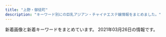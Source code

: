 ```yaml
---
title: "上野・御徒町"
description: "キーワード別にの巨乳アジアン・チャイナエステ嬢情報をまとめました。"
---
```


新着画像と新着キーワードをまとめています。
2021年03月26日の情報です。

<DmmAffiliateIns />
<KeywordTable
  shops={
    [
    {
        "keywords": {
            "82": 1,
            "96": 1,
            "85": 1,
            "80": 1
        },
        "url": "http://miel.site",
        "station": "JR\u5fa1\u5f92\u753a\u99c5\u5357\u53e3",
        "img_links": [
            "http://miel.site/_src/29005244/tel.png",
            "http://miel.site/_src/29312035/wechatimg43.jpg",
            "http://miel.site/_src/29510474/_dsf6125.jpg",
            "http://miel.site/_src/29227656/_dsf6136.jpg",
            "http://miel.site/_src/46102608/fbe435955084a9c8c2e02b3bb62d2ef.jpg",
            "http://miel.site/_src/46102607/fbe435955084a9c8c2e02b3bb62d2ef.jpg",
            "http://miel.site/_src/29005355/wechatimg47.jpg",
            "http://miel.site/_src/29005360/wechatimg47.jpg",
            "http://miel.site/_src/34912881/afb69b6314ccce2e8e5cad415547196_20191220104044273.jpg",
            "http://miel.site/_src/38481445/wechatimg177.jpg",
            "http://miel.site/_src/29311234/_dsf6133.jpg",
            "http://miel.site/_src/38481438/wechatimg213.jpg",
            "http://miel.site/_src/46102614/wechatimg176_20200107153650427.jpg",
            "http://miel.site/_src/36895479/0bb834c5e1d56a0e10627c891433859.jpg",
            "http://miel.site/_src/29311235/_dsf6135.jpg",
            "http://miel.site/_src/29005342/cam2.png",
            "http://miel.site/_src/29005376/smartselect_20190619-130437_wechat.jpg",
            "http://miel.site/_src/38472503/wechatimg213.jpg",
            "http://miel.site/_src/29005361/wechatimg47.jpg",
            "http://miel.site/_src/36895484/52ab8d55af50aceb629a82f4d4e7387.jpg",
            "http://miel.site/_src/29312033/wechatimg44.jpg",
            "http://miel.site/_src/32851154/10.pic.jpg",
            "http://miel.site/_src/36891852/0bb834c5e1d56a0e10627c891433859.jpg",
            "http://miel.site/_src/34912875/afb69b6314ccce2e8e5cad415547196_20191220104044273.jpg",
            "http://miel.site/_src/29339021/_msk7930.jpg",
            "http://miel.site/_src/29005371/smartselect_20190619-130437_wechat.jpg",
            "http://miel.site/_src/29310699/_dsf6130.jpg",
            "http://miel.site/_src/34912876/afb69b6314ccce2e8e5cad415547196_20191220104044273.jpg",
            "http://miel.site/_src/36895485/52ab8d55af50aceb629a82f4d4e7387.jpg",
            "http://miel.site/_src/29005265/mobile.png",
            "http://miel.site/_src/29005260/news.png",
            "http://miel.site/_src/32618650/wechatimg47.jpg",
            "http://miel.site/_src/29005339/img20170112114741767461.png",
            "http://miel.site/_src/29005337/_dsf6119.jpg",
            "http://miel.site/_src/29005262/img20191121221515045946.png",
            "http://miel.site/_src/29005243/tel.png",
            "http://miel.site/_src/29005247/index_09.png",
            "http://miel.site/_src/29005377/smartselect_20190619-130437_wechat.jpg",
            "http://miel.site/_src/36873111/_igp4288.jpg",
            "http://miel.site/_src/29311236/_dsf6136.jpg",
            "http://miel.site/_src/29310698/_dsf6119.jpg",
            "http://miel.site/_src/46102613/e3d9317697b9310640e097934adfc99.jpg",
            "http://miel.site/_src/29339297/img20190123185245900589.png",
            "http://miel.site/_src/40140461/cam2.png",
            "http://miel.site/_src/33382135/smartselect_20190619-130437_wechat.jpg",
            "http://miel.site/_src/29005319/sign.png",
            "http://miel.site/_src/29005344/_dsf6125.jpg",
            "http://miel.site/_src/29005343/_dsf6130.jpg"
        ],
        "name": "\u30a8\u30f3\u30b8\u30a7\u30eb"
    },
    {
        "keywords": {},
        "url": "http://ueno-miyabi.work/",
        "name": "\u6975\u4e0a\u30e1\u30f3\u30ba\u30a8\u30b9\u30c6-\u96c5-",
        "img_links": [
            "http://ueno-miyabi.work/images/rec1.png",
            "http://ueno-miyabi.work/sp/images/ta.jpg",
            "http://ueno-miyabi.work/sp/img/haru2.jpg",
            "http://ueno-miyabi.work/images/rec2.jpg",
            "http://ueno-miyabi.work/sp/staff/nana.jpg",
            "http://ueno-miyabi.work/images/rem.jpg",
            "http://ueno-miyabi.work/sp/img/jun2.jpg",
            "http://ueno-miyabi.work/images/interior_t.jpg",
            "http://ueno-miyabi.work/img/ai1.jpg",
            "http://ueno-miyabi.work/sp/images/interior_t.jpg",
            "http://ueno-miyabi.work/images/staff_t.jpg",
            "http://ueno-miyabi.work/sp/img/haru1.jpg",
            "http://ueno-miyabi.work/images/int1.jpg",
            "http://ueno-miyabi.work/sp/images/int1.jpg",
            "http://ueno-miyabi.work/sp/images/footer.jpg",
            "http://ueno-miyabi.work/sp/images/tel.jpg",
            "http://ueno-miyabi.work/sp/images/1.png",
            "http://ueno-miyabi.work/images/sys.png",
            "http://ueno-miyabi.work/sp/images/int2.jpg",
            "http://ueno-miyabi.work/images/b1.jpg",
            "http://ueno-miyabi.work/img/haru2.jpg",
            "http://ueno-miyabi.work/images/2.jpg",
            "http://ueno-miyabi.work/images/ta.jpg",
            "http://ueno-miyabi.work/images/news_t.jpg",
            "http://ueno-miyabi.work/sp/staff/yuyu.jpg",
            "http://ueno-miyabi.work/images/newsb.png",
            "http://ueno-miyabi.work/images/concept.png",
            "http://ueno-miyabi.work/staff/yuyu.jpg",
            "http://ueno-miyabi.work/img/jun1.jpg",
            "http://ueno-miyabi.work/sp/img/ai1.jpg",
            "http://ueno-miyabi.work/images/tg_t.jpg",
            "http://ueno-miyabi.work/images/b2.jpg",
            "http://ueno-miyabi.work/sp/menu/staff.jpg",
            "http://ueno-miyabi.work/sp/images/head.jpg",
            "http://ueno-miyabi.work/sp/images/ts.jpg",
            "http://ueno-miyabi.work/img/jun2.jpg",
            "http://ueno-miyabi.work/img/nana1.jpg",
            "http://ueno-miyabi.work/staff/haru.jpg",
            "http://ueno-miyabi.work/sp/images/staff_t.jpg",
            "http://ueno-miyabi.work/images/tr.jpg",
            "http://ueno-miyabi.work/sp/images/news.jpg",
            "http://ueno-miyabi.work/staff/jun.jpg",
            "http://ueno-miyabi.work/images/int2.jpg",
            "http://ueno-miyabi.work/sp/images/rec1.png",
            "http://ueno-miyabi.work/img/haru1.jpg",
            "http://ueno-miyabi.work/sp/staff/haru.jpg",
            "http://ueno-miyabi.work/sp/images/3.png",
            "http://ueno-miyabi.work/sp/images/ac1.jpg",
            "http://ueno-miyabi.work/staff/ai.jpg",
            "http://ueno-miyabi.work/images/5.jpg",
            "http://ueno-miyabi.work/sp/images/5.png",
            "http://ueno-miyabi.work/sp/images/newsb.png",
            "http://ueno-miyabi.work/images/4.jpg",
            "http://ueno-miyabi.work/images/sm.jpg",
            "http://ueno-miyabi.work/images/head.jpg",
            "http://ueno-miyabi.work/staff/nana.jpg",
            "http://ueno-miyabi.work/sp/images/4.png",
            "http://ueno-miyabi.work/sp/images/2.png",
            "http://ueno-miyabi.work/sp/img/yuyu2.jpg",
            "http://ueno-miyabi.work/images/1.jpg",
            "http://ueno-miyabi.work/sp/menu/top.jpg",
            "http://ueno-miyabi.work/sp/img/yuyu1.jpg",
            "http://ueno-miyabi.work/sp/img/jun1.jpg",
            "http://ueno-miyabi.work/sp/img/nana1.jpg",
            "http://ueno-miyabi.work/images/3.jpg",
            "http://ueno-miyabi.work/img/yuyu1.jpg",
            "http://ueno-miyabi.work/img/yuyu2.jpg",
            "http://ueno-miyabi.work/sp/staff/jun.jpg",
            "http://ueno-miyabi.work/sp/images/topgirl.jpg",
            "http://ueno-miyabi.work/sp/images/rec2.jpg",
            "http://ueno-miyabi.work/sp/staff/ai.jpg",
            "http://ueno-miyabi.work/sp/images/sys.png"
        ],
        "station": "JR\u4e0a\u91ce\u99c5\u6d45\u8349\u53e3"
    },
    {
        "url": "http://www.cocogarden.link/",
        "name": "COCO-GARDEN",
        "station": "JR\u5fa1\u5f92\u753a\u99c5\u5317\u53e3",
        "keywords": {
            "F": 2,
            "D": 12,
            "E": 2,
            "87": 12,
            "88": 8,
            "86": 2,
            "G": 6
        },
        "img_links": [
            "http://www.cocogarden.link/images/s_staff.jpg",
            "http://www.cocogarden.link/files/087-02.jpg",
            "http://www.cocogarden.link/files/089.jpg",
            "http://www.cocogarden.link/files/072-02.jpg",
            "http://www.cocogarden.link/images/s_news.jpg",
            "http://www.cocogarden.link/files/058-03.jpg",
            "http://www.cocogarden.link/files/059-02.jpg",
            "http://www.cocogarden.link/images/top.jpg",
            "http://www.cocogarden.link/images/s_info.jpg",
            "http://www.cocogarden.link/files/076.jpg",
            "http://www.cocogarden.link/files/088.jpg",
            "http://www.cocogarden.link/files/075.jpg",
            "http://www.cocogarden.link/files/086-02.jpg",
            "http://www.cocogarden.link/files/037.jpg",
            "http://www.cocogarden.link/files/058.jpg",
            "http://www.cocogarden.link/images/koko_200x40.png",
            "http://www.cocogarden.link/images/s_pick.jpg",
            "http://www.cocogarden.link/files/072-03.jpg",
            "http://www.cocogarden.link/files/076-03.jpg",
            "http://www.cocogarden.link/files/076-02.jpg",
            "http://www.cocogarden.link/files/072.jpg",
            "http://www.cocogarden.link/files/075-02.jpg",
            "http://www.cocogarden.link/files/059-03.jpg",
            "http://www.cocogarden.link/images/end1.png",
            "http://www.cocogarden.link/files/086.jpg",
            "http://www.cocogarden.link/files/080-03.jpg",
            "http://www.cocogarden.link/files/080.jpg",
            "http://www.cocogarden.link/files/088-02.jpg",
            "http://www.cocogarden.link/files/089-03.jpg",
            "http://www.cocogarden.link/images/mobile.jpg",
            "http://www.cocogarden.link/files/089-02.jpg",
            "http://www.cocogarden.link/images/1.jpg",
            "http://www.cocogarden.link/files/037-03.jpg",
            "http://www.cocogarden.link/files/037-02.jpg",
            "http://www.cocogarden.link/files/075-03.jpg",
            "http://www.cocogarden.link/files/088-03.jpg",
            "http://www.cocogarden.link/files/058-02.jpg",
            "http://www.cocogarden.link/files/087-03.jpg",
            "http://www.cocogarden.link/images/nbj3.jpg",
            "http://www.cocogarden.link/files/086-03.jpg",
            "http://www.cocogarden.link/images/top1.jpg",
            "http://www.cocogarden.link/files/059.jpg",
            "http://www.cocogarden.link/files/080-02.jpg",
            "http://www.cocogarden.link/files/087.jpg"
        ]
    },
    {
        "name": "\u30de\u30fc\u30ad\u30e5\u30ea\u30fcMERCURY",
        "img_links": [
            "http://www.foryou-es.info/sp/images/rec2.jpg",
            "http://foryou-es.info/img/yuri.png",
            "http://www.foryou-es.info/sp/img/yui3.jpg",
            "http://www.foryou-es.info/images/sa.jpg",
            "http://foryou-es.info/img/sia1.jpg",
            "http://foryou-es.info/images/so.jpg",
            "http://www.foryou-es.info/sp/images/sm.jpg",
            "http://www.foryou-es.info/img/saki.png",
            "http://www.foryou-es.info/img/riko2.jpg",
            "http://foryou-es.info/img/miki.png",
            "http://foryou-es.info/img/saki3.jpg",
            "http://foryou-es.info/img/riko.png",
            "http://www.foryou-es.info/images/tt.png",
            "http://www.foryou-es.info/img/rora4.jpg",
            "http://foryou-es.info/images/interior1.png",
            "http://foryou-es.info/images/si.png",
            "http://foryou-es.info/images/tt.png",
            "http://www.foryou-es.info/img/yui.png",
            "http://www.foryou-es.info/sp/img/miki.png",
            "http://foryou-es.info/img/sara1.jpg",
            "http://www.foryou-es.info/sp/img/rora.png",
            "http://foryou-es.info/img/sara3.jpg",
            "http://www.foryou-es.info/sp/menu/staff.jpg",
            "http://www.foryou-es.info/sp/img/rora3.jpg",
            "http://www.foryou-es.info/img/hina.png",
            "http://www.foryou-es.info/images/koko_200x40.png",
            "http://www.foryou-es.info/images/staff_t.jpg",
            "http://foryou-es.info/img/yui2.jpg",
            "http://www.foryou-es.info/img/yuri2.jpg",
            "http://foryou-es.info/img/sia4.jpg",
            "http://foryou-es.info/img/yuri2.jpg",
            "http://www.foryou-es.info/sp/img/hina1.jpg",
            "http://www.foryou-es.info/img/hina4.jpg",
            "http://www.foryou-es.info/sp/img/honey.png",
            "http://foryou-es.info/images/sm.jpg",
            "http://www.foryou-es.info/img/sia4.jpg",
            "http://www.foryou-es.info/img/miki.png",
            "http://foryou-es.info/images/staff_t.jpg",
            "http://foryou-es.info/img/hina2.jpg",
            "http://foryou-es.info/img/riko2.jpg",
            "http://www.foryou-es.info/sp/img/miki3.jpg",
            "http://www.foryou-es.info/img/sia1.jpg",
            "http://www.foryou-es.info/images/tp.png",
            "http://www.foryou-es.info/sp/img/miki1.jpg",
            "http://www.foryou-es.info/images/interior_t.jpg",
            "http://www.foryou-es.info/img/hina2.jpg",
            "http://www.foryou-es.info/sp/images/rec1.jpg",
            "http://foryou-es.info/img/honey.png",
            "http://www.foryou-es.info/img/sara2.jpg",
            "http://foryou-es.info/images/tel.png",
            "http://www.foryou-es.info/sp/images/int3.jpg",
            "http://foryou-es.info/img/riko1.jpg",
            "http://www.foryou-es.info/sp/img/hina.png",
            "http://foryou-es.info/images/rem.jpg",
            "http://foryou-es.info/img/yui1.jpg",
            "http://foryou-es.info/img/hina4.jpg",
            "http://www.foryou-es.info/img/riko.png",
            "http://www.foryou-es.info/sp/images/top.jpg",
            "http://www.foryou-es.info/sp/img/rora1.jpg",
            "http://www.foryou-es.info/img/sara.png",
            "http://foryou-es.info/img/honey2.jpg",
            "http://foryou-es.info/img/rora3.jpg",
            "http://foryou-es.info/images/koko_200x40.png",
            "http://foryou-es.info/images/tp.png",
            "http://www.foryou-es.info/sp/img/yuri.png",
            "http://www.foryou-es.info/img/rora.png",
            "http://www.foryou-es.info/img/yuri3.jpg",
            "http://foryou-es.info/images/sirase.jpg",
            "http://www.foryou-es.info/img/saki3.jpg",
            "http://www.foryou-es.info/sp/img/sara1.jpg",
            "http://foryou-es.info/img/yuri3.jpg",
            "http://foryou-es.info/img/hina3.jpg",
            "http://www.foryou-es.info/sp/img/sia1.jpg",
            "http://foryou-es.info/images/interior.jpg",
            "http://www.foryou-es.info/img/yuri.png",
            "http://foryou-es.info/img/miki1.jpg",
            "http://www.foryou-es.info/img/honey.png",
            "http://www.foryou-es.info/images/blog.jpg",
            "http://www.foryou-es.info/img/yui3.jpg",
            "http://www.foryou-es.info/images/tel.png",
            "http://www.foryou-es.info/sp/menu/interior.jpg",
            "http://www.foryou-es.info/sp/images/rec3.jpg",
            "http://www.foryou-es.info/img/miki2.jpg",
            "http://www.foryou-es.info/img/hina3.jpg",
            "http://www.foryou-es.info/images/sirase.jpg",
            "http://www.foryou-es.info/img/rora1.jpg",
            "http://foryou-es.info/images/interior_t.jpg",
            "http://foryou-es.info/img/hina1.jpg",
            "http://www.foryou-es.info/sp/images/newface.png",
            "http://www.foryou-es.info/sp/img/hina4.jpg",
            "http://www.foryou-es.info/images/interior.jpg",
            "http://www.foryou-es.info/img/saki2.jpg",
            "http://www.foryou-es.info/images/interior1.png",
            "http://www.foryou-es.info/sp/images/time.jpg",
            "http://foryou-es.info/img/honey1.jpg",
            "http://www.foryou-es.info/images/zy.png",
            "http://www.foryou-es.info/img/riko1.jpg",
            "http://www.foryou-es.info/sp/img/seiko.png",
            "http://foryou-es.info/img/miki3.jpg",
            "http://www.foryou-es.info/img/hina1.jpg",
            "http://foryou-es.info/images/zy.png",
            "http://foryou-es.info/img/sia3.jpg",
            "http://foryou-es.info/img/riko3.jpg",
            "http://www.foryou-es.info/img/saki1.jpg",
            "http://www.foryou-es.info/img/riko3.jpg",
            "http://foryou-es.info/img/sia.png",
            "http://www.foryou-es.info/sp/img/rora2.jpg",
            "http://www.foryou-es.info/img/sia3.jpg",
            "http://www.foryou-es.info/sp/img/yui.png",
            "http://foryou-es.info/img/sara.png",
            "http://foryou-es.info/img/sia2.jpg",
            "http://foryou-es.info/img/rora4.jpg",
            "http://foryou-es.info/images/news.jpg",
            "http://www.foryou-es.info/sp/images/newsb.jpg",
            "http://www.foryou-es.info/sp/img/sara3.jpg",
            "http://www.foryou-es.info/img/rora2.jpg",
            "http://www.foryou-es.info/sp/img/hina2.jpg",
            "http://foryou-es.info/images/newface.jpg",
            "http://www.foryou-es.info/img/rora3.jpg",
            "http://foryou-es.info/images/ac.jpg",
            "http://www.foryou-es.info/sp/img/sia2.jpg",
            "http://www.foryou-es.info/sp/staff/saki.png",
            "http://foryou-es.info/img/rora1.jpg",
            "http://foryou-es.info/img/hina.png",
            "http://www.foryou-es.info/img/yui1.jpg",
            "http://www.foryou-es.info/sp/images/pc.jpg",
            "http://www.foryou-es.info/img/riko4.jpg",
            "http://foryou-es.info/img/miki2.jpg",
            "http://foryou-es.info/img/honey3.jpg",
            "http://www.foryou-es.info/sp/img/sia4.jpg",
            "http://www.foryou-es.info/sp/staff/yui.png",
            "http://foryou-es.info/img/seiko.png",
            "http://www.foryou-es.info/sp/menu/top.jpg",
            "http://www.foryou-es.info/sp/img/sia3.jpg",
            "http://www.foryou-es.info/sp/staff/yuri.png",
            "http://www.foryou-es.info/sp/images/staff_t.jpg",
            "http://www.foryou-es.info/images/sm.jpg",
            "http://foryou-es.info/img/saki1.jpg",
            "http://www.foryou-es.info/images/si.png",
            "http://www.foryou-es.info/img/sara3.jpg",
            "http://foryou-es.info/img/yui.png",
            "http://www.foryou-es.info/sp/images/tel.jpg",
            "http://www.foryou-es.info/img/honey1.jpg",
            "http://www.foryou-es.info/images/mobile.jpg",
            "http://www.foryou-es.info/images/so.jpg",
            "http://www.foryou-es.info/sp/img/miki2.jpg",
            "http://foryou-es.info/img/sara2.jpg",
            "http://foryou-es.info/img/yuri1.jpg",
            "http://www.foryou-es.info/img/seiko.png",
            "http://www.foryou-es.info/sp/images/news.png",
            "http://www.foryou-es.info/sp/images/interior_t.jpg",
            "http://www.foryou-es.info/img/honey3.jpg",
            "http://www.foryou-es.info/img/honey2.jpg",
            "http://www.foryou-es.info/img/sia2.jpg",
            "http://www.foryou-es.info/sp/img/riko.png",
            "http://www.foryou-es.info/images/ac.jpg",
            "http://www.foryou-es.info/sp/img/hina3.jpg",
            "http://www.foryou-es.info/sp/img/sara.png",
            "http://foryou-es.info/img/rora2.jpg",
            "http://foryou-es.info/images/info.jpg",
            "http://www.foryou-es.info/img/sia.png",
            "http://foryou-es.info/img/yui3.jpg",
            "http://www.foryou-es.info/img/miki3.jpg",
            "http://www.foryou-es.info/sp/img/saki.png",
            "http://www.foryou-es.info/img/miki1.jpg",
            "http://www.foryou-es.info/sp/images/int1.jpg",
            "http://www.foryou-es.info/images/news.jpg",
            "http://foryou-es.info/images/mobile.jpg",
            "http://www.foryou-es.info/img/yuri1.jpg",
            "http://www.foryou-es.info/images/info.jpg",
            "http://foryou-es.info/images/blog.jpg",
            "http://www.foryou-es.info/images/newface.jpg",
            "http://foryou-es.info/images/sa.jpg",
            "http://www.foryou-es.info/sp/img/yui1.jpg",
            "http://www.foryou-es.info/sp/img/sara2.jpg",
            "http://www.foryou-es.info/sp/img/sia.png",
            "http://www.foryou-es.info/sp/img/yui2.jpg",
            "http://foryou-es.info/img/saki.png",
            "http://www.foryou-es.info/sp/img/rora4.jpg",
            "http://www.foryou-es.info/sp/images/head.jpg",
            "http://foryou-es.info/img/saki2.jpg",
            "http://www.foryou-es.info/img/sara1.jpg",
            "http://foryou-es.info/img/rora.png",
            "http://www.foryou-es.info/images/rem.jpg",
            "http://www.foryou-es.info/img/yui2.jpg",
            "http://foryou-es.info/img/riko4.jpg",
            "http://www.foryou-es.info/sp/images/int2.jpg"
        ],
        "url": "http://foryou-es.info/",
        "keywords": {
            "E": 5,
            "C": 22,
            "88": 9,
            "89": 29,
            "D": 12,
            "90": 5
        },
        "station": "JR\u5fa1\u5f92\u753a\u99c5\u5357\u53e3"
    },
    {
        "name": "\u7652\u3057\u306e\u5bb6",
        "station": "\u6d45\u8349\u99c5",
        "keywords": {
            "C": 1,
            "87": 1,
            "86": 2,
            "D": 2
        },
        "url": "http://www.iyashinoie.mensest.com/",
        "img_links": [
            "http://www.iyashinoie.mensest.com/img/stt.jpg",
            "http://www.iyashinoie.mensest.com/img/nav-004.png",
            "http://www.iyashinoie.mensest.com/img/nav-006.png",
            "http://www.iyashinoie.mensest.com/files/003.jpg",
            "http://www.iyashinoie.mensest.com/files/002.jpg",
            "http://www.iyashinoie.mensest.com/img/top01.png",
            "http://www.iyashinoie.mensest.com/img/nav-003.png",
            "http://www.iyashinoie.mensest.com/files/001.jpg",
            "http://www.iyashinoie.mensest.com/img/nav-001.png",
            "http://www.iyashinoie.mensest.com/img/nav-005.png",
            "http://www.iyashinoie.mensest.com/img/stb.jpg",
            "http://www.iyashinoie.mensest.com/img/tel.png",
            "http://www.iyashinoie.mensest.com/img/nav-002.png"
        ]
    },
    {
        "url": "http://lena.este.work/",
        "keywords": {
            "86": 24,
            "85": 8,
            "E": 8,
            "D": 16
        },
        "name": "\u30a2\u30ed\u30de \u3072\u307e\u308f\u308a",
        "img_links": [
            "http://lena.este.work/ta.png",
            "http://lena.este.work/2/uploadimg/1615703547.jpg",
            "http://lena.este.work/head.jpg",
            "http://lena.este.work/staff_t.jpg",
            "http://lena.este.work/tel.jpg",
            "http://lena.este.work/sys2.png",
            "http://lena.este.work/interior_t.png",
            "http://lena.este.work/news.png",
            "http://lena.este.work/2/uploadimg/1557998297.jpeg",
            "http://lena.este.work/2/uploadimg/1606782448.jpeg",
            "http://lena.este.work/2/uploadimg/1583138243.jpg",
            "http://lena.este.work/s1.png",
            "http://lena.este.work/2/uploadimg/1616028017.jpg",
            "http://lena.este.work/2/uploadimg/1616028039.jpg",
            "http://lena.este.work/2/uploadimg/1615703699.jpg"
        ],
        "station": "\u6e6f\u5cf6\u99c5"
    },
    {
        "station": "JR\u5fa1\u5f92\u753a\u99c5\u5357\u53e3",
        "img_links": [
            "https://jouga.info/staffPhoto/s20210326170744.jpg",
            "https://jouga.info/staffPhoto/b20210322211324.jpg",
            "https://jouga.info/staffPhoto/b20210326192411.jpg",
            "https://jouga.info/staffPhoto/s20210322210010.jpg",
            "https://jouga.info/staffPhoto/b20210326192505.jpg",
            "https://jouga.info/staffPhoto/s20210326170220.jpg",
            "https://jouga.info/staffPhoto/s20210322200103.jpg",
            "https://jouga.info/staffPhoto/b20210322203438.jpg",
            "https://jouga.info/staffPhoto/s20210322211324.jpg",
            "https://jouga.info/images/mobile.jpg",
            "https://jouga.info/images/store/04.jpg",
            "https://jouga.info/images/line.jpg",
            "https://jouga.info/staffPhoto/b20210322210010.jpg",
            "https://jouga.info/images/store/02.jpg",
            "https://jouga.info/staffPhoto/b20210323012311.jpg",
            "https://jouga.info/staffPhoto/b20210322204440.jpg",
            "https://jouga.info/images/returnBtn.png",
            "https://jouga.info/staffPhoto/s20210326192411.jpg",
            "https://jouga.info/staffPhoto/s20210326192014.jpg",
            "https://jouga.info/staffPhoto/b20210322200103.jpg",
            "https://jouga.info/js/sliderLine/slide_next.png",
            "https://jouga.info/images/store/03.jpg",
            "https://jouga.info/images/store/01.jpg",
            "https://jouga.info/staffPhoto/s20210323012311.jpg",
            "https://jouga.info/staffPhoto/s20210322204440.jpg",
            "https://jouga.info/staffPhoto/s20210326192505.jpg",
            "https://jouga.info/js/sliderLine/slide_prev.png",
            "https://jouga.info/staffPhoto/b20210326170744.jpg",
            "https://jouga.info/staffPhoto/s20210326192206.jpg",
            "https://jouga.info/staffPhoto/b20210326192206.jpg",
            "https://jouga.info/staffPhoto/b20210326170220.jpg",
            "https://jouga.info/uploadfiles/images/campaignJougaInfo.jpg",
            "https://jouga.info/staffPhoto/b20210326192014.jpg",
            "https://jouga.info/staffPhoto/s20210322203438.jpg"
        ],
        "keywords": {
            "85": 4,
            "86": 4,
            "C": 1,
            "88": 1,
            "D": 1
        },
        "name": "\u5ae6\u5a25\uff5eJOGA\uff5e",
        "url": "https://jouga.info/"
    },
    {
        "station": "JR\u5fa1\u5f92\u753a\u99c5\u5317\u53e3",
        "img_links": [
            "http://o-lucky.work/images/mobile.jpg",
            "http://o-lucky.work/sp/menu/top.jpg",
            "http://o-lucky.work/sp/images/head.jpg",
            "http://o-lucky.work/images/head.jpg",
            "http://o-lucky.work/sp/img/yuyu1.jpg",
            "http://o-lucky.work/sp/images/news.jpg",
            "http://o-lucky.work/sp/images/sys3.jpg",
            "http://o-lucky.work/sp/images/sys1.jpg",
            "http://o-lucky.work/sp/images/staff_t.jpg",
            "http://o-lucky.work/images/1.jpg",
            "http://o-lucky.work/sp/images/rec1.jpg",
            "http://o-lucky.work/images/int1.jpg",
            "http://o-lucky.work/img/sakura1.jpg",
            "http://o-lucky.work/images/staff_t.jpg",
            "http://o-lucky.work/sp/images/newsb.jpg",
            "http://o-lucky.work/staff/nana.jpg",
            "http://o-lucky.work/img/nana1.jpg",
            "http://o-lucky.work/sp/images/int3.jpg",
            "http://o-lucky.work/images/b2.jpg",
            "http://o-lucky.work/sp/images/tel.jpg",
            "http://o-lucky.work/staff/ruru.jpg",
            "http://o-lucky.work/images/6.jpg",
            "http://o-lucky.work/images/5.jpg",
            "http://o-lucky.work/sp/staff/ruru.jpg",
            "http://o-lucky.work/sp/img/sayaka1.jpg",
            "http://o-lucky.work/sp/images/pc.jpg",
            "http://o-lucky.work/sp/images/int2.jpg",
            "http://o-lucky.work/staff/sayaka.jpg",
            "http://o-lucky.work/staff/yuyu.jpg",
            "http://o-lucky.work/sp/images/menu/staff.jpg",
            "http://o-lucky.work/sp/images/ac1.jpg",
            "http://o-lucky.work/sp/staff/kana.jpg",
            "http://o-lucky.work/images/b3.jpg",
            "http://o-lucky.work/sp/img/nana1.jpg",
            "http://o-lucky.work/img/koko1.jpg",
            "http://o-lucky.work/sp/images/menu/top.jpg",
            "http://o-lucky.work/sp/img/koko1.jpg",
            "http://o-lucky.work/images/news.jpg",
            "http://o-lucky.work/images/int2.jpg",
            "http://o-lucky.work/sp/images/interior_t.jpg",
            "http://o-lucky.work/sp/staff/koko.jpg",
            "http://o-lucky.work/sp/menu/interior.jpg",
            "http://o-lucky.work/sp/staff/sayaka.jpg",
            "http://o-lucky.work/images/interior_t.jpg",
            "http://o-lucky.work/images/4.jpg",
            "http://o-lucky.work/images/sm.jpg",
            "http://o-lucky.work/images/line.png",
            "http://o-lucky.work/sp/staff/nana.jpg",
            "http://o-lucky.work/sp/img/kana1.jpg",
            "http://o-lucky.work/images/3.jpg",
            "http://o-lucky.work/sp/images/sys2.jpg",
            "http://o-lucky.work/images/sys1.jpg",
            "http://o-lucky.work/img/kana1.jpg",
            "http://o-lucky.work/img/ruru1.jpg",
            "http://o-lucky.work/images/7.jpg",
            "http://o-lucky.work/img/yuyu1.jpg",
            "http://o-lucky.work/images/8.jpg",
            "http://o-lucky.work/sp/staff/yuyu.jpg",
            "http://o-lucky.work/img/sayaka1.jpg",
            "http://o-lucky.work/sp/images/b3.jpg",
            "http://o-lucky.work/images/sys2.jpg",
            "http://o-lucky.work/sp/staff/sakura.jpg",
            "http://o-lucky.work/sp/images/b2.jpg",
            "http://o-lucky.work/images/tr.jpg",
            "http://o-lucky.work/sp/images/int1.jpg",
            "http://o-lucky.work/staff/sakura.jpg",
            "http://o-lucky.work/sp/img/sakura1.jpg",
            "http://o-lucky.work/sp/images/topgirl.jpg",
            "http://o-lucky.work/sp/menu/staff.jpg",
            "http://o-lucky.work/sp/images/footer.jpg",
            "http://o-lucky.work/images/b1.jpg",
            "http://o-lucky.work/staff/kana.jpg",
            "http://o-lucky.work/sp/images/b1.jpg",
            "http://o-lucky.work/sp/images/int4.jpg",
            "http://o-lucky.work/staff/koko.jpg",
            "http://o-lucky.work/sp/images/top.jpg",
            "http://o-lucky.work/sp/img/ruru1.jpg"
        ],
        "name": "Lucky \u30e9\u30c3\u30ad\u30fc",
        "url": "http://o-lucky.work/",
        "keywords": {}
    },
    {
        "keywords": {},
        "station": "\u6e6f\u5cf6\u99c52\u756a",
        "img_links": [
            "http://tubakihime.link/_src/54585154/img20210316144121946529.jpg",
            "http://tubakihime.link/_src/54585094/img20210316144121947863.jpg",
            "http://tubakihime.link/_src/54585174/wechatimg301.jpg",
            "http://tubakihime.link/_src/54585113/img20210316144121947863.jpg",
            "http://tubakihime.link/_src/54585083/3.jpg",
            "http://tubakihime.link/_src/54585079/1.jpg",
            "http://tubakihime.link/_src/54585178/img20210316144121946529.jpg",
            "http://tubakihime.link/_src/54585122/wechatimg304.jpg",
            "http://tubakihime.link/_src/54585144/img20210316144121946529.jpg",
            "http://tubakihime.link/_src/54585181/wechatimg313.jpg",
            "http://tubakihime.link/_src/54585087/5.jpg",
            "http://tubakihime.link/_src/54585095/1.jpg",
            "http://tubakihime.link/_src/54585101/4.jpg",
            "http://tubakihime.link/_src/54585146/int2.png",
            "http://tubakihime.link/_src/54585170/wechatimg304.jpg",
            "http://tubakihime.link/_src/54585169/wechatimg304.jpg",
            "http://tubakihime.link/_src/54585097/2.jpg",
            "http://tubakihime.link/_src/54585156/wechatimg301.jpg",
            "http://tubakihime.link/_src/54585124/img20210316144121947863.jpg",
            "http://tubakihime.link/_src/54585081/2.jpg",
            "http://tubakihime.link/_src/54585085/4.jpg",
            "http://tubakihime.link/_src/54585105/6.jpg",
            "http://tubakihime.link/_src/54585155/cam.jpg",
            "http://tubakihime.link/_src/54585157/wechatimg301.jpg",
            "http://tubakihime.link/_src/54585109/cam.jpg",
            "http://tubakihime.link/_src/54585183/wechatimg318.png",
            "http://tubakihime.link/_src/54585110/cam.jpg",
            "http://tubakihime.link/_src/54585107/cam.jpg",
            "http://tubakihime.link/_src/54585143/img20210316144121946529.jpg",
            "http://tubakihime.link/_src/54585093/wechatimg304.jpg",
            "http://tubakihime.link/_src/54585172/img20210316144121947863.jpg",
            "http://tubakihime.link/_src/54585177/img20210316144121946529.jpg",
            "http://tubakihime.link/_src/54585171/img20210316144121947863.jpg",
            "http://tubakihime.link/_src/54585089/6.jpg",
            "http://tubakihime.link/_src/54585166/wechatimg301.jpg",
            "http://tubakihime.link/_src/54585175/wechatimg301.jpg",
            "http://tubakihime.link/_src/54585103/5.jpg",
            "http://tubakihime.link/_src/54585099/3.jpg",
            "http://tubakihime.link/_src/54585112/wechatimg304.jpg"
        ],
        "name": "HEAVEN\u30fb\u30d8\u30d6\u30f3",
        "url": "http://tubakihime.link/"
    },
    {
        "img_links": [
            "https://moon-rabbit.info/staffPhoto/s20210217142434.jpg",
            "https://moon-rabbit.info/staffPhoto/b20210326172927.jpg",
            "https://moon-rabbit.info/staffPhoto/s20210221135204.jpg",
            "https://moon-rabbit.info/staffPhoto/s20201027020357.jpg",
            "https://moon-rabbit.info/staffPhoto/s20201026233328.jpg",
            "https://moon-rabbit.info/images/store/03.jpg",
            "https://moon-rabbit.info/staffPhoto/b20201213182803.jpg",
            "https://moon-rabbit.info/staffPhoto/s20210326172927.jpg",
            "https://moon-rabbit.info/staffPhoto/s20201213182803.jpg",
            "https://moon-rabbit.info/images/returnBtn.png",
            "https://moon-rabbit.info/staffPhoto/s20201002155444.jpg",
            "https://moon-rabbit.info/staffPhoto/b20210213172102.jpg",
            "https://moon-rabbit.info/staffPhoto/s20201027011549.jpg",
            "https://moon-rabbit.info/js/sliderLine/slide_prev.png",
            "https://moon-rabbit.info/js/sliderLine/slide_next.png",
            "https://moon-rabbit.info/staffPhoto/s20201027004342.jpg",
            "https://moon-rabbit.info/staffPhoto/s20201027015802.jpg",
            "https://moon-rabbit.info/staffPhoto/b20201027003115.jpg",
            "https://moon-rabbit.info/staffPhoto/s20201026232438.jpg",
            "https://moon-rabbit.info/staffPhoto/b20201027011549.jpg",
            "https://moon-rabbit.info/images/store/01.jpg",
            "https://moon-rabbit.info/staffPhoto/b20210303032554.jpg",
            "https://moon-rabbit.info/staffPhoto/s20201026233537.jpg",
            "https://moon-rabbit.info/staffPhoto/b20201027002208.jpg",
            "https://moon-rabbit.info/staffPhoto/s20201027002208.jpg",
            "https://moon-rabbit.info/images/store/04.jpg",
            "https://moon-rabbit.info/staffPhoto/s20201201162931.jpg",
            "https://moon-rabbit.info/staffPhoto/s20210303032554.jpg",
            "https://moon-rabbit.info/staffPhoto/s20201027011627.jpg",
            "https://moon-rabbit.info/images/store/02.jpg",
            "https://moon-rabbit.info/staffPhoto/s20201027003115.jpg",
            "https://moon-rabbit.info/staffPhoto/b20201027020357.jpg",
            "https://moon-rabbit.info/staffPhoto/b20201201162931.jpg",
            "https://moon-rabbit.info/staffPhoto/b20201027004342.jpg",
            "https://moon-rabbit.info/uploadfiles/images/campaignMoonRabbitInfo.jpg",
            "https://moon-rabbit.info/staffPhoto/s20210213172102.jpg",
            "https://moon-rabbit.info/staffPhoto/b20201027015802.jpg",
            "https://moon-rabbit.info/staffPhoto/b20210221135204.jpg",
            "https://moon-rabbit.info/staffPhoto/s20210326172946.jpg",
            "https://moon-rabbit.info/images/mobile.jpg"
        ],
        "url": "https://moon-rabbit.info/",
        "name": "\u6708\u514e \u30b2\u30c3\u30c8",
        "station": "JR\u5fa1\u5f92\u753a\u99c5\u5357\u53e3",
        "keywords": {
            "E": 1,
            "86": 3,
            "C": 3,
            "85": 5,
            "D": 4,
            "87": 1,
            "84": 1,
            "\u30bb\u30af\u30b7\u30fc": 3
        }
    },
    {
        "station": "JR\u5fa1\u5f92\u753a\u99c5\u5357\u53e3",
        "name": "\u53f0\u6e7e\u30ea\u30be\u30fc\u30c8",
        "img_links": [
            "http://taiwan-resort.com/img/rei.jpg",
            "http://taiwan-resort.com/img/honoka02.jpg",
            "http://taiwan-resort.com/img/anna.png",
            "http://taiwan-resort.com/img/corona-2.jpg",
            "http://taiwan-resort.com/img/corona-3.jpg",
            "http://taiwan-resort.com/img/yuki.jpg",
            "http://taiwan-resort.com/img/mask04.jpg",
            "http://taiwan-resort.com/img/mask02.jpg",
            "http://taiwan-resort.com/img/mask03.jpg",
            "http://taiwan-resort.com/img/photo_01.jpg",
            "http://taiwan-resort.com/img/tel_img.png",
            "http://taiwan-resort.com/img/mask05.jpg",
            "http://taiwan-resort.com/img/hina.jpg",
            "http://taiwan-resort.com/img/corona-5.jpg",
            "http://taiwan-resort.com/img/sara002.jpg",
            "http://taiwan-resort.com/img/corona-4.jpg",
            "http://taiwan-resort.com/img/pagetop.png",
            "http://taiwan-resort.com/img/head_img.png",
            "http://taiwan-resort.com/img/mask01.jpg",
            "http://taiwan-resort.com/img/topbg02.jpg",
            "http://taiwan-resort.com/img/mami002.png",
            "http://taiwan-resort.com/img/reina3.jpg",
            "http://taiwan-resort.com/img/emi001.jpg"
        ],
        "url": "http://taiwan-resort.com/",
        "keywords": {}
    },
    {
        "station": "JR\u5fa1\u5f92\u753a\u99c5\u5317\u53e3",
        "name": "\u30b9\u30d1 \u30a2\u30e2\u30fc\u30ec",
        "url": "http://spa-amore.info/",
        "img_links": [
            "http://spa-amore.info/uploads/rubyes/2017/02/subvisual_enquete.png",
            "http://spa-amore.info/\thttp:/spa-amore.info/uploads/rubyes/2019/03/ivent2.jpeg",
            "http://spa-amore.info/uploads/rubyes/2017/02/wifi.jpg",
            "http://spa-amore.info/uploads/rubyes/images/icon_flower.png",
            "http://spa-amore.info/uploads/rubyes/2017/02/img_info_01.png",
            "http://spa-amore.info/uploads/rubyes/2017/02/bnr_side_01.png",
            "http://spa-amore.info/uploads/rubyes/2017/02/treatment.png",
            "http://spa-amore.info/uploads/rubyes/images/p01.png",
            "http://spa-amore.info/uploads/rubyes/2017/02/bnr_side_03.png",
            "http://spa-amore.info/uploads/rubyes/2017/02/img_info_06.png",
            "http://spa-amore.info/uploads/rubyes/2017/02/subvisual_reserve.png",
            "http://spa-amore.info/uploads/rubyes/2017/02/img_info_03.png",
            "http://spa-amore.info/uploads/rubyes/2018/12/ad-7z8-s.png",
            "http://spa-amore.info/uploads/rubyes/2017/02/subvisual_info.png",
            "http://spa-amore.info/uploads/rubyes/2017/02/icon_flower.png",
            "http://spa-amore.info/uploads/rubyes/2018/06/img_6509de79a84e589afe69cac1.jpg",
            "http://spa-amore.info/uploads/rubyes/2019/12/img_3765.jpg",
            "http://spa-amore.info/uploads/rubyes/2018/06/img_6484de79a84e589afe69cac1.jpg",
            "http://spa-amore.info/uploads/rubyes/2017/02/subvisual_link.png",
            "http://spa-amore.info/uploads/rubyes/2018/06/tel.jpg",
            "http://spa-amore.info/uploads/rubyes/2017/02/bnr_side_credit.png",
            "http://spa-amore.info/uploads/rubyes/2017/02/bnr_side_02.png",
            "http://spa-amore.info/uploads/rubyes/2020/11/img_6655.jpg",
            "http://spa-amore.info/uploads/rubyes/2019/12/img_3766.jpg",
            "http://spa-amore.info/uploads/rubyes/2019/07/img_4390.jpg",
            "http://spa-amore.info/uploads/rubyes/2020/05/img_4838.jpg",
            "http://spa-amore.info/uploads/rubyes/2020/03/lili.jpeg",
            "http://spa-amore.info/uploads/rubyes/2019/10/img_4997.jpg",
            "http://spa-amore.info/uploads/rubyes/images/subvisual_staff.png",
            "http://spa-amore.info/uploads/rubyes/2020/01/img_5610-1919x2560.jpg",
            "http://spa-amore.info/uploads/rubyes/2018/12/ad_7z8_720.png",
            "http://spa-amore.info/uploads/rubyes/2017/03/img_bnr_concept.png",
            "http://spa-amore.info/uploads/rubyes/2020/12/img_6829.jpg",
            "http://spa-amore.info/uploads/rubyes/2017/02/subvisual_qa.png",
            "http://spa-amore.info/uploads/rubyes/2019/12/img_3763.jpg",
            "http://spa-amore.info/uploads/rubyes/2017/02/btn_top_02.png",
            "http://spa-amore.info/uploads/rubyes/2020/11/img_6654.jpg",
            "http://spa-amore.info/uploads/rubyes/2019/04/img_3768.jpg",
            "http://spa-amore.info/uploads/rubyes/2017/02/bnr_side_05.png",
            "http://spa-amore.info/uploads/rubyes/2018/06/img_6526de79a84e589afe69cac1.jpg",
            "http://spa-amore.info/uploads/rubyes/2017/02/btn_top_03.png",
            "http://spa-amore.info/uploads/rubyes/2019/03/img_35012.jpg",
            "http://spa-amore.info/uploads/rubyes/2019/10/img_5017.jpg",
            "http://spa-amore.info/uploads/rubyes/2017/02/img_info_05.png",
            "http://spa-amore.info/uploads/rubyes/2018/06/wechatimg111.jpeg",
            "http://spa-amore.info/uploads/rubyes/2019/03/img_35011.jpg",
            "http://spa-amore.info/uploads/rubyes/2017/02/img_info_04.png",
            "http://spa-amore.info/uploads/rubyes/2018/06/img_6517de79a84e589afe69cac1.jpg",
            "http://spa-amore.info/uploads/rubyes/2017/02/img_info_02.png",
            "http://spa-amore.info/uploads/rubyes/2018/11/img_2998.png",
            "http://spa-amore.info/uploads/rubyes/2018/06/bnr_side_041.png",
            "http://spa-amore.info/uploads/rubyes/2019/12/img_3761.jpg",
            "http://spa-amore.info/uploads/rubyes/2017/02/subvisual_contact.png",
            "http://spa-amore.info/uploads/rubyes/images/no-photo.jpg",
            "http://spa-amore.info/uploads/rubyes/2017/02/subvisual_magazine.png",
            "http://spa-amore.info/uploads/rubyes/2019/04/img_3767.jpg",
            "http://spa-amore.info/uploads/rubyes/2017/02/subvisual_link-1000x144.png",
            "http://spa-amore.info/uploads/rubyes/2019/10/img_4995.jpg",
            "http://spa-amore.info/uploads/rubyes/2017/02/btn_top_01.png"
        ],
        "keywords": {
            "C": 1
        }
    },
    {
        "name": "\u30aa\u30a2\u30b7\u30b9",
        "keywords": {
            "90": 1,
            "85": 1,
            "99": 1,
            "98": 1
        },
        "url": "https://20oasis.com/",
        "station": "JR\u4e0a\u91ce\u99c5\u5165\u8c37\u53e3",
        "img_links": [
            "https://20oasis.com/images/index_02.png",
            "https://20oasis.com/images/os21-5.jpg",
            "https://20oasis.com/images/a0.jpg",
            "https://20oasis.com/images/index_20.jpg",
            "https://20oasis.com/images/os21-7.jpg",
            "https://20oasis.com/images/index_06.png",
            "https://20oasis.com/images/index_03.png",
            "https://20oasis.com/images/index_09.png",
            "https://20oasis.com/images/os21-8.jpg",
            "https://20oasis.com/images/14.jpg",
            "https://20oasis.com/images/index_07.png",
            "https://20oasis.com/images/1.jpg",
            "https://20oasis.com/images/index_05.png",
            "https://20oasis.com/images/eso21-1.jpg",
            "https://20oasis.com/images/os21-6.jpg",
            "https://20oasis.com/images/4.jpg",
            "https://20oasis.com/images/index_08.png"
        ]
    },
    {
        "keywords": {
            "C": 7
        },
        "url": "http://estelaspa.com/",
        "img_links": [
            "http://estelaspa.com/img/photo_button.png",
            "http://estelaspa.com/img/system/4.jpg",
            "http://estelaspa.com/img/rmenu/call_off.png",
            "http://estelaspa.com/img/room/1.png",
            "http://estelaspa.com/uploaded/girlinfo/12/G1_12_2.jpg",
            "http://estelaspa.com/uploaded/girlinfo/13/G1_13_2.jpg",
            "http://estelaspa.com/img/system/2.jpg",
            "http://estelaspa.com/uploaded/girlinfo/16/G2_16_3.jpg",
            "http://estelaspa.com/img/rmenu/top_off.png",
            "http://estelaspa.com/img/rmenu/staff_off.png",
            "http://estelaspa.com/uploaded/girlinfo/14/G1_14_2.jpg",
            "http://estelaspa.com/uploaded/news/201201035405.jpg",
            "http://estelaspa.com/uploaded/girlinfo/9/G2_9_3.jpg",
            "http://estelaspa.com/img/system/3.jpg",
            "http://estelaspa.com/img/system/card.jpg",
            "http://estelaspa.com/img/google_button.png",
            "http://estelaspa.com/img/fmenu/call_off.png",
            "http://estelaspa.com/img/corona.png",
            "http://img.es-navi.com/img/link/banners/s/000002.png",
            "http://estelaspa.com/img/access/key.jpg",
            "http://estelaspa.com/img/system/etc.jpg"
        ],
        "name": "Estela SPA\uff5e\u30a8\u30b9\u30c6\u30e9\u30b9\u30d1",
        "station": "JR\u5fa1\u5f92\u753a\u99c5\u5317\u53e3"
    },
    {
        "name": "AOI",
        "station": "\u7530\u539f\u753a\u99c53\u756a\u51fa\u53e3",
        "keywords": {
            "86": 6,
            "85": 48,
            "C": 6,
            "D": 12
        },
        "img_links": [
            "http://www.sh-riraku107.xyz/uploads/191203/1-191203131R1257.jpg",
            "http://www.sh-riraku107.xyz/uploads/190726/1-1ZH61G224459.jpg",
            "http://www.sh-riraku107.xyz/uploads/201210/1-201210140K4F7.jpg",
            "http://www.sh-riraku107.xyz/uploads/201210/1-201210140639549.jpg",
            "http://www.sh-riraku107.xyz/uploads/190930/1-1Z9301H0432Z.jpg",
            "http://www.sh-riraku107.xyz/uploads/190811/1-1ZQ1215612530.jpg",
            "http://www.sh-riraku107.xyz/uploads/190726/1-1ZH61G359B9.jpg",
            "http://www.sh-riraku107.xyz/uploads/201210/1-201210140AV35.jpg",
            "http://www.sh-riraku107.xyz/uploads/191028/1-19102PQ142352.jpg",
            "http://www.sh-riraku107.xyz/uploads/190726/1-1ZH61G444a2.jpg",
            "http://www.sh-riraku107.xyz/uploads/200915/1-20091515002JQ.jpg",
            "http://www.sh-riraku107.xyz/uploads/190726/1-1ZH61G3011R.jpg",
            "http://www.sh-riraku107.xyz/uploads/200915/1-20091515001J63.jpg",
            "http://www.sh-riraku107.xyz/picture/head_2_4214_1545028158383139.jpg",
            "http://www.sh-riraku107.xyz/picture/link_1_4214_154523611765195.jpg",
            "http://www.sh-riraku107.xyz/picture/head_1_4214_1545019611484252.jpg",
            "http://www.sh-riraku107.xyz/uploads/201210/1-201210140I61V.jpg",
            "http://www.sh-riraku107.xyz/uploads/201210/1-201210140H2S5.jpg",
            "http://www.sh-riraku107.xyz/picture/head_3_4214_1545028158650128.jpg"
        ],
        "url": "http://www.sh-riraku107.xyz/"
    },
    {
        "keywords": {},
        "station": "JR\u5fa1\u5f92\u753a\u99c5\u5357\u53e3",
        "url": "http://smile.ests.jp/",
        "name": "\u30b9\u30de\u30a4\u30eb",
        "img_links": []
    },
    {
        "keywords": {
            "90": 2,
            "86": 2,
            "85": 2
        },
        "url": "https://www.ueno-assistant.com/",
        "station": "JR\u4e0a\u91ce\u99c5\u6d45\u8349\u53e3",
        "img_links": [
            "https://www.ueno-assistant.com/images/opbs21-4.jpg",
            "https://www.ueno-assistant.com/images/index_07.png",
            "https://www.ueno-assistant.com/images/index_03.png",
            "https://www.ueno-assistant.com/images/index_09.png",
            "http://www.ueno-assistant.com/images/index_06.png",
            "http://www.ueno-assistant.com/images/opbs21-4.jpg",
            "https://www.ueno-assistant.com/images/index_08.png",
            "http://www.ueno-assistant.com/images/a0.jpg",
            "https://www.ueno-assistant.com/images/opbs21-4t.jpg",
            "https://www.ueno-assistant.com/images/1.jpg",
            "http://www.ueno-assistant.com/images/opbs21-4t.jpg",
            "http://www.ueno-assistant.com/images/index_05.png",
            "http://www.ueno-assistant.com/images/index_07.png",
            "https://www.ueno-assistant.com/images/4.jpg",
            "https://www.ueno-assistant.com/images/a0.jpg",
            "https://www.ueno-assistant.com/images/index_18.jpg",
            "http://www.ueno-assistant.com/images/opbs20-17.jpg",
            "http://www.ueno-assistant.com/images/index_03.png",
            "https://www.ueno-assistant.com/images/opbs20-17.jpg",
            "http://www.ueno-assistant.com/images/index_02.png",
            "http://www.ueno-assistant.com/images/index_19.jpg",
            "https://www.ueno-assistant.com/images/index_02.png",
            "https://www.ueno-assistant.com/images/index_06.png",
            "http://www.ueno-assistant.com/images/es21-1.jpg",
            "http://www.ueno-assistant.com/images/1.jpg",
            "http://www.ueno-assistant.com/images/index_09.png",
            "http://www.ueno-assistant.com/images/index_20.jpg",
            "https://www.ueno-assistant.com/images/es21-1.jpg",
            "https://www.ueno-assistant.com/images/index_19.jpg",
            "https://www.ueno-assistant.com/images/index_20.jpg",
            "http://www.ueno-assistant.com/images/opbs20-9.jpg",
            "http://www.ueno-assistant.com/images/index_08.png",
            "http://www.ueno-assistant.com/images/index_18.jpg",
            "https://www.ueno-assistant.com/images/opbs20-9.jpg",
            "https://www.ueno-assistant.com/images/index_05.png",
            "http://www.ueno-assistant.com/images/4.jpg"
        ],
        "name": "\u5973\u624b"
    },
    {
        "station": "JR\u4e0a\u91ce\u99c5\u6d45\u8349\u53e3",
        "keywords": {
            "87": 8,
            "84": 4,
            "D": 12,
            "86": 4,
            "C": 11
        },
        "url": "http://www.iyashinoie-ueno.com/",
        "name": "\u7652\u3057\u306e\u5bb6",
        "img_links": [
            "http://www.iyashinoie-ueno.com/images/mobile.jpg",
            "http://www.iyashinoie-ueno.com/files/019.jpg",
            "http://www.iyashinoie-ueno.com/files/001.jpg",
            "http://www.iyashinoie-ueno.com/images/end.jpg",
            "http://www.iyashinoie-ueno.com/files/018-02.jpg",
            "http://www.iyashinoie-ueno.com/images/pick1.jpg",
            "http://www.iyashinoie-ueno.com/images/newgirls_top.jpg",
            "http://www.iyashinoie-ueno.com/files/019-02.jpg",
            "http://www.iyashinoie-ueno.com/images/staff_top2.jpg",
            "http://www.iyashinoie-ueno.com/files/001-02.jpg",
            "http://www.iyashinoie-ueno.com/files/018.jpg",
            "http://www.iyashinoie-ueno.com/images/staff_top.jpg",
            "http://www.iyashinoie-ueno.com/images/top2.jpg",
            "http://www.iyashinoie-ueno.com/images/news_top.jpg",
            "http://www.iyashinoie-ueno.com/files/014.jpg",
            "http://www.iyashinoie-ueno.com/files/014-02.jpg"
        ]
    },
    {
        "keywords": {},
        "img_links": [
            "http://for-you-ueno.com/lib/img/course5.png",
            "http://for-you-ueno.com/lib/img/cast2/img3-s.jpg",
            "http://for-you-ueno.com/lib/img/slide3.jpg",
            "http://for-you-ueno.com/lib/img/tel.png",
            "http://for-you-ueno.com/lib/img/cast4/img2.jpg",
            "http://for-you-ueno.com/lib/img/cast4/img1-s.jpg",
            "http://for-you-ueno.com/lib/img/cast3/img1.jpg",
            "http://for-you-ueno.com/lib/img/h1.png",
            "http://for-you-ueno.com/lib/img/cast3/img4-s.jpg",
            "http://for-you-ueno.com/lib/img/cast5/img2-s.jpg",
            "http://for-you-ueno.com/lib/img/ashiura.png",
            "http://for-you-ueno.com/lib/img/cast4/img1.jpg",
            "http://for-you-ueno.com/lib/img/other.png",
            "http://for-you-ueno.com/lib/img/cast2/img2.jpg",
            "http://for-you-ueno.com/lib/img/oil.png",
            "http://for-you-ueno.com/lib/img/cp-desc1.png",
            "http://for-you-ueno.com/lib/img/address.png",
            "http://for-you-ueno.com/lib/img/slide2.jpg",
            "http://for-you-ueno.com/lib/img/cast5/img2.jpg",
            "http://for-you-ueno.com/lib/img/cast5/img1-s.jpg",
            "http://for-you-ueno.com/lib/img/course2.png",
            "http://for-you-ueno.com/lib/img/recommend.png",
            "http://for-you-ueno.com/lib/img/cast1/img1-s.jpg",
            "http://for-you-ueno.com/lib/img/cast1/img2.jpg",
            "http://for-you-ueno.com/lib/img/deep.png",
            "http://for-you-ueno.com/lib/img/open.png",
            "http://for-you-ueno.com/lib/img/slide1.jpg",
            "http://for-you-ueno.com/lib/img/cp-desc2.png",
            "http://for-you-ueno.com/lib/img/cast2/img2-s.jpg",
            "http://for-you-ueno.com/lib/img/cast2/img3.jpg",
            "http://for-you-ueno.com/lib/img/cast2/img1-s.jpg",
            "http://for-you-ueno.com/lib/img/cp-sub1.png",
            "http://for-you-ueno.com/lib/img/cast3/img1-s.jpg",
            "http://for-you-ueno.com/lib/img/cast3/img2-s.jpg",
            "http://for-you-ueno.com/lib/img/siatsu.png",
            "http://for-you-ueno.com/lib/img/info-ttl.png",
            "http://for-you-ueno.com/lib/img/course1.png",
            "http://for-you-ueno.com/lib/img/cast3/img3-s.jpg",
            "http://for-you-ueno.com/lib/img/phone.png",
            "http://for-you-ueno.com/lib/img/cp-desc1sp.png",
            "http://for-you-ueno.com/lib/img/course.png",
            "http://for-you-ueno.com/lib/img/cast3/img2.jpg",
            "http://for-you-ueno.com/lib/img/cast.png",
            "http://for-you-ueno.com/lib/img/cp-desc2sp.png",
            "http://for-you-ueno.com/lib/img/cp-sub2.png",
            "http://for-you-ueno.com/lib/img/course4.png",
            "http://for-you-ueno.com/lib/img/course3.png",
            "http://for-you-ueno.com/lib/img/aroma.png",
            "http://for-you-ueno.com/lib/img/cast1/img2-s.jpg",
            "http://for-you-ueno.com/lib/img/course-ttl.png",
            "http://for-you-ueno.com/lib/img/cast5/img3.jpg",
            "http://for-you-ueno.com/lib/img/plan.png",
            "http://for-you-ueno.com/lib/img/awa.png",
            "http://for-you-ueno.com/lib/img/cast2/img4-s.jpg",
            "http://for-you-ueno.com/lib/img/cast5/img1.jpg",
            "http://for-you-ueno.com/lib/img/cp-ttl.png",
            "http://for-you-ueno.com/lib/img/cast3/img4.jpg",
            "http://for-you-ueno.com/lib/img/cast4/img2-s.jpg",
            "http://for-you-ueno.com/lib/img/cast1/img1.jpg",
            "http://for-you-ueno.com/lib/img/gallery.png",
            "http://for-you-ueno.com/lib/img/cast2/img4.jpg",
            "http://for-you-ueno.com/lib/img/cast3/img3.jpg",
            "http://for-you-ueno.com/lib/img/plan-ttl.png",
            "http://for-you-ueno.com/lib/img/cast-ttl.png",
            "http://for-you-ueno.com/lib/img/cast2/img1.jpg",
            "http://for-you-ueno.com/lib/img/cast5/img3-s.jpg"
        ],
        "station": "JR\u4e0a\u91ce\u99c5\u6d45\u8349\u53e3",
        "name": "You and I*\u30e6\u30fc\uff06\u30a2\u30a4",
        "url": "http://for-you-ueno.com/"
    },
    {
        "url": "http://www.rosa-es.info/",
        "station": "JR\u4e0a\u91ce\u99c5\u6d45\u8349\u53e3",
        "img_links": [
            "http://www.rosa-es.info/img/pic/slide_2.jpg",
            "http://www.rosa-es.info/staff/yuri.jpg",
            "http://www.rosa-es.info/staff/rara1.jpg",
            "http://www.rosa-es.info/staff/koko1.jpg",
            "http://www.rosa-es.info/staff/yuki.jpg",
            "http://www.rosa-es.info/img/pic/int3.jpg",
            "http://www.rosa-es.info/staff/rara2.jpg",
            "http://www.rosa-es.info/staff/nana.jpg",
            "http://www.rosa-es.info/staff/yumi1.jpg",
            "http://www.rosa-es.info/img/pic/int1.jpg",
            "http://www.rosa-es.info/staff/yuki1.jpg",
            "http://www.rosa-es.info/staff/koko2.jpg",
            "http://www.rosa-es.info/staff/yuri1.jpg",
            "http://www.rosa-es.info/img/loader.png",
            "http://www.rosa-es.info/staff/nana2.jpg",
            "http://www.rosa-es.info/img/pic/int2.jpg",
            "http://www.rosa-es.info/img/pic/slide_1.jpg",
            "http://www.rosa-es.info/staff/nana1.jpg",
            "http://www.rosa-es.info/staff/yuri2.jpg",
            "http://www.rosa-es.info/staff/yumi.jpg",
            "http://www.rosa-es.info/staff/yuki2.jpg",
            "http://www.rosa-es.info/staff/yumi2.jpg",
            "http://www.rosa-es.info/staff/rara.jpg",
            "http://www.rosa-es.info/staff/koko.jpg",
            "http://www.rosa-es.info/img/pic/int4.jpg"
        ],
        "keywords": {
            "89": 1,
            "88": 1,
            "E": 6,
            "87": 1,
            "86": 2,
            "D": 4,
            "85": 1,
            "C": 2
        },
        "name": "\u6708\u591c"
    },
    {
        "name": "ZOEY \u30be\u30fc\u30a4",
        "keywords": {},
        "station": "JR\u5fa1\u5f92\u753a\u99c5\u5357\u53e3",
        "url": "http://zoey.mssg.jp",
        "img_links": [
            "http://zoey.mssg.jp/images/top/top_01.jpg",
            "http://zoey.mssg.jp/images/top/top_08.png",
            "http://zoey.mssg.jp/images/top/top_02.jpg",
            "http://zoey.mssg.jp/images/top/top_03.jpg",
            "http://zoey.mssg.jp/images/top/top_06.jpg",
            "http://zoey.mssg.jp/images/home/top.jpg",
            "http://zoey.mssg.jp/images/top/top_04.jpg",
            "http://zoey.mssg.jp/images/staff_image/staf_010a.jpg",
            "http://zoey.mssg.jp/images/top/top_05.jpg",
            "http://zoey.mssg.jp/images/page_top.png"
        ]
    },
    {
        "url": "http://plumeria.mensest.work/",
        "img_links": [
            "http://plumeria.mensest.work/media/sites/24/2021/03/1616730353-002.jpg",
            "http://plumeria.mensest.work/media/sites/24/2021/03/1615518151-room4.jpg",
            "http://plumeria.mensest.work/media/sites/24/2021/03/1615251006-010.jpg",
            "http://plumeria.mensest.work/media/sites/24/2021/03/1615514241-l.jpg",
            "http://plumeria.mensest.work/media/sites/24/2021/03/1615518146-room1.jpg",
            "http://plumeria.mensest.work/media/sites/24/2021/03/1615514189-w.jpg",
            "http://plumeria.mensest.work/media/sites/24/2021/03/1615172497-img_top01.jpg",
            "http://plumeria.mensest.work/media/sites/24/2021/03/1615518147-room2.jpg",
            "http://plumeria.mensest.work/media/sites/24/2021/03/1615250789-030.jpg",
            "http://plumeria.mensest.work/media/sites/24/2021/03/1615514231-t.jpg",
            "http://plumeria.mensest.work/media/sites/24/2021/03/1615967448-koko_200x40.png",
            "http://plumeria.mensest.work/media/sites/24/2021/03/1615518150-room3.jpg",
            "http://plumeria.mensest.work/media/sites/24/2021/03/1615974727-n.png",
            "http://plumeria.mensest.work/media/sites/24/2021/03/1615250277-040.jpg",
            "http://plumeria.mensest.work/media/sites/24/2021/03/1616730881-003.jpg",
            "http://plumeria.mensest.work/media/sites/24/2021/03/1615250898-020.jpg",
            "http://plumeria.mensest.work/media/sites/24/2021/03/1616730407-001.jpg",
            "http://plumeria.mensest.work/media/sites/24/2021/03/1615250116-050.jpg",
            "http://plumeria.mensest.work/media/sites/24/2021/03/1615249989-060.jpg",
            "http://plumeria.mensest.work/media/sites/24/2021/03/1615251116-070.jpg",
            "http://plumeria.mensest.work/media/sites/24/elementor/thumbs/1615175401-tel-p3wcfynja2kyr1qk2qlez99567k2di8twvqqljedv0.png",
            "http://plumeria.mensest.work/media/sites/24/2021/03/1615634026-000.jpg"
        ],
        "name": "\u30a2\u30ed\u30de\u30d7\u30eb\u30e1\u30ea\u30a2",
        "keywords": {
            "E": 40,
            "D": 42,
            "G": 23,
            "C": 12
        },
        "station": "JR\u5fa1\u5f92\u753a\u99c5\u5357\u53e3"
    },
    {
        "img_links": [
            "http://verybeauty.info/staffPhoto/b20191018113136.jpg",
            "http://verybeauty.info/staffPhoto/s20200531164041.jpg",
            "http://verybeauty.info/images/store/05.jpg",
            "http://verybeauty.info/staffPhoto/s20201016143712.jpg",
            "http://verybeauty.info/staffPhoto/b20190404215411.jpg",
            "http://verybeauty.info/staffPhoto/b20170527134149.jpg",
            "http://verybeauty.info/staffPhoto/s20200531164502.jpg",
            "http://verybeauty.info/js/sliderLine/slide_prev.png",
            "http://verybeauty.info/staffPhoto/s20201016143638.jpg",
            "http://verybeauty.info/images/store/06.jpg",
            "http://verybeauty.info/images/store/02.jpg",
            "http://verybeauty.info/staffPhoto/s20170527134149.jpg",
            "http://verybeauty.info/images/mobile.jpg",
            "http://verybeauty.info/staffPhoto/b20201016143638.jpg",
            "http://verybeauty.info/images/store/01.jpg",
            "http://verybeauty.info/staffPhoto/s20200118192201.jpg",
            "http://verybeauty.info/staffPhoto/s20191018113136.jpg",
            "http://verybeauty.info/images/returnBtn.png",
            "http://verybeauty.info/js/sliderLine/slide_next.png",
            "http://verybeauty.info/staffPhoto/s20170527134756.jpg",
            "http://verybeauty.info/staffPhoto/b20200531164041.jpg",
            "http://verybeauty.info/staffPhoto/s20190405101938.jpg",
            "http://verybeauty.info/staffPhoto/s20190404215411.jpg",
            "http://verybeauty.info/staffPhoto/b20170527134756.jpg"
        ],
        "url": "http://verybeauty.info/",
        "station": "\u7530\u539f\u753a\u99c51\u756a\u51fa\u53e3",
        "name": "\u862d\u82b1 \u30e9\u30f3\u30ab",
        "keywords": {
            "85": 1,
            "88": 2,
            "86": 2,
            "D": 1
        }
    },
    {
        "img_links": [],
        "station": "JR\u5fa1\u5f92\u753a\u99c5\u5317\u53e3",
        "keywords": {},
        "url": "https://re.uouono.com/",
        "name": "Dear -\u30c7\u30a3\u30a2-"
    },
    {
        "station": "JR\u4e0a\u91ce\u99c5\u5165\u8c37\u53e3",
        "name": "\u30e1\u30a2\u30ea\u30fc",
        "url": "http://mary.est-u.com/",
        "keywords": {},
        "img_links": [
            "http://mary.est-u.com/images/cc.jpg",
            "http://mary.est-u.com/images/index_02.jpg",
            "http://mary.est-u.com/images/s1.jpg",
            "http://mary.est-u.com/images/index_01.jpg",
            "http://mary.est-u.com/images/index_07.jpg",
            "http://mary.est-u.com/images/2.jpg",
            "http://mary.est-u.com/images/index_03.jpg",
            "http://mary.est-u.com/images/index_14.jpg"
        ]
    },
    {
        "url": "http://lian-ai.work/",
        "station": "JR\u5fa1\u5f92\u753a\u99c5\u5317\u53e3",
        "name": "\u604b\u611b",
        "img_links": [
            "http://lian-ai.work/images/7.jpg",
            "http://lian-ai.work/images/head.jpg",
            "http://lian-ai.work/images/sys1.jpg",
            "http://lian-ai.work/img/an1.jpg",
            "http://lian-ai.work/images/rec2.jpg",
            "http://lian-ai.work/staff/akina.jpg",
            "http://lian-ai.work/images/ta.jpg",
            "http://lian-ai.work/staff/nari.jpg",
            "http://lian-ai.work/images/mobile.jpg",
            "http://lian-ai.work/images/rec1.jpg",
            "http://lian-ai.work/img/mirei1.jpg",
            "http://lian-ai.work/images/sys2.jpg",
            "http://lian-ai.work/images/5.jpg",
            "http://lian-ai.work/images/4.jpg",
            "http://lian-ai.work/img/nari1.jpg",
            "http://lian-ai.work/img/mei1.jpg",
            "http://lian-ai.work/staff/momo.jpg",
            "http://lian-ai.work/images/2.jpg",
            "http://lian-ai.work/images/interior_t.jpg",
            "http://lian-ai.work/img/momo1.jpg",
            "http://lian-ai.work/images/1.jpg",
            "http://lian-ai.work/images/6.jpg",
            "http://lian-ai.work/images/tg.jpg",
            "http://lian-ai.work/staff/momoka.jpg",
            "http://lian-ai.work/img/akina2.jpg",
            "http://lian-ai.work/images/int1.jpg",
            "http://lian-ai.work/staff/mei.jpg",
            "http://lian-ai.work/images/8.jpg",
            "http://lian-ai.work/images/int2.jpg",
            "http://lian-ai.work/staff/mirei.jpg",
            "http://lian-ai.work/staff/yuna.jpg",
            "http://lian-ai.work/staff/an.jpg",
            "http://lian-ai.work/img/yuna1.jpg",
            "http://lian-ai.work/img/akina1.jpg",
            "http://lian-ai.work/images/3.jpg",
            "http://lian-ai.work/images/staff_t.jpg",
            "http://lian-ai.work/img/momoka1.jpg"
        ],
        "keywords": {}
    },
    {
        "url": "http://www.macaron.esjoho.com/",
        "station": "JR\u5fa1\u5f92\u753a\u99c5\u5317\u53e3",
        "keywords": {},
        "name": "\u30de\u30ab\u30ed\u30f3",
        "img_links": []
    },
    {
        "url": "http://ruana.work/",
        "img_links": [
            "http://ruana.work/img/kora1.jpg",
            "http://ruana.work/images/7.jpg",
            "http://ruana.work/img/hitomi1.jpg",
            "http://ruana.work/img/aki1.jpg",
            "http://ruana.work/img/ran1.jpg",
            "http://ruana.work/images/ac2.jpg",
            "http://ruana.work/images/interior_t.jpg",
            "http://ruana.work/images/news.jpg",
            "http://ruana.work/images/5.jpg",
            "http://ruana.work/images/mobile.jpg",
            "http://ruana.work/images/int1.jpg",
            "http://ruana.work/images/tel.jpg",
            "http://ruana.work/img/mimi1.jpg",
            "http://ruana.work/img/moe1.jpg",
            "http://ruana.work/img/momo1.jpg",
            "http://ruana.work/images/rec.jpg",
            "http://ruana.work/images/sys1.jpg",
            "http://ruana.work/images/head.jpg",
            "http://ruana.work/images/12.jpg",
            "http://ruana.work/images/staff_t.jpg",
            "http://ruana.work/images/sys2.jpg",
            "http://ruana.work/images/6.jpg",
            "http://ruana.work/images/3.jpg",
            "http://ruana.work/images/ac1.jpg",
            "http://ruana.work/images/1.jpg",
            "http://ruana.work/images/4.jpg",
            "http://ruana.work/images/2.jpg",
            "http://ruana.work/img/sakura1.jpg",
            "http://ruana.work/images/int2.jpg"
        ],
        "name": "\u30a8\u30f3\u30c8\u30ea\u30fc",
        "station": "JR\u5fa1\u5f92\u753a\u99c5\u5357\u53e3",
        "keywords": {}
    },
    {
        "img_links": [
            "http://biki-massage.work/img/s1.jpg",
            "http://biki-massage.work/sp/img/sys.jpg",
            "http://biki-massage.work/img/sta2.jpg",
            "http://biki-massage.work/img/botton.jpg",
            "http://biki-massage.work/img/s3.jpg",
            "http://biki-massage.work/img/st6.jpg",
            "http://biki-massage.work/img/st2.jpg",
            "http://biki-massage.work/sp/img/s3.jpg",
            "http://biki-massage.work/img/sta1.jpg",
            "http://biki-massage.work/sp/img/t-o.jpg",
            "http://biki-massage.work/img/fla1.jpg",
            "http://biki-massage.work/sp/img/s4.jpg",
            "http://biki-massage.work/sp/img/t-s.jpg",
            "http://biki-massage.work/img/st1.jpg",
            "http://biki-massage.work/sp/img/p2.jpg",
            "http://biki-massage.work/img/s5.jpg",
            "http://biki-massage.work/img/sta5.jpg",
            "http://biki-massage.work/img/st4.jpg",
            "http://biki-massage.work/img/nos.jpg",
            "http://biki-massage.work/sp/img/cam.jpg",
            "http://biki-massage.work/sp/img/p6.jpg",
            "http://biki-massage.work/img/s4.jpg",
            "http://biki-massage.work/sp/img/tel.jpg",
            "http://biki-massage.work/sp/img/info.jpg",
            "http://biki-massage.work/img/sta4.jpg",
            "http://biki-massage.work/sp/img/s1.jpg",
            "http://biki-massage.work/sp/img/pic.jpg",
            "http://biki-massage.work/img/campian.jpg",
            "http://biki-massage.work/img/head.jpg",
            "http://biki-massage.work/img/sta6.jpg",
            "http://biki-massage.work/sp/img/t-t.jpg",
            "http://biki-massage.work/img/sta3.jpg",
            "http://biki-massage.work/img/st3.jpg",
            "http://biki-massage.work/sp/img/pc.jpg",
            "http://biki-massage.work/sp/img/s2.jpg",
            "http://biki-massage.work/sp/img/botton.jpg",
            "http://biki-massage.work/img/mo.png",
            "http://biki-massage.work/sp/img/t-a.jpg",
            "http://biki-massage.work/sp/img/t-r.jpg",
            "http://biki-massage.work/sp/img/add.jpg",
            "http://biki-massage.work/img/s2.jpg",
            "http://biki-massage.work/sp/img/time.jpg",
            "http://biki-massage.work/sp/img/tit.jpg",
            "http://biki-massage.work/img/fla2.jpg",
            "http://biki-massage.work/img/fla3.jpg",
            "http://biki-massage.work/img/st5.jpg",
            "http://biki-massage.work/sp/img/s6.jpg",
            "http://biki-massage.work/sp/img/s5.jpg",
            "http://biki-massage.work/sp/img/p3.jpg",
            "http://biki-massage.work/img/s6.jpg"
        ],
        "url": "http://biki-massage.work/",
        "station": "JR\u5fa1\u5f92\u753a\u99c5\u5317\u53e3",
        "keywords": {
            "E": 1,
            "88": 2,
            "86": 7,
            "C": 16,
            "D": 3,
            "83": 1,
            "87": 2
        },
        "name": "\u5a9a\u59eb\uff5e\u30d3\u30ad\uff5e"
    },
    {
        "img_links": [],
        "name": "\u7652\u3057\u5c4b",
        "keywords": {},
        "url": "https://u-este.com/",
        "station": "JR\u5fa1\u5f92\u753a\u99c5\u5317\u53e3"
    },
    {
        "img_links": [
            "http://es-en.info/sp/images/staff_t.png",
            "http://es-en.info/sp/images/news.jpg",
            "http://es-en.info/sp/images/sys3.jpg",
            "http://es-en.info/sp/staff/hitomi.jpg",
            "http://es-en.info/sp/staff/yuki.jpg",
            "http://es-en.info/sp/img/yuki1.jpg",
            "http://es-en.info/sp/images/sys1.jpg",
            "http://es-en.info/images/sys1.png",
            "http://es-en.info/sp/images/int2.jpg",
            "http://es-en.info/images/sm.jpg",
            "http://es-en.info/sp/staff/yuyu.jpg",
            "http://es-en.info/sp/images/int3.jpg",
            "http://es-en.info/sp/images/sys4.png",
            "http://es-en.info/images/head.jpg",
            "http://es-en.info/sp/images/topgirl.jpg",
            "http://es-en.info/sp/menu/interior.jpg",
            "http://es-en.info/img/hitomi.jpg",
            "http://es-en.info/images/7.jpg",
            "http://es-en.info/sp/menu/staff.jpg",
            "http://es-en.info/sp/images/head.jpg",
            "http://es-en.info/images/interior_t.jpg",
            "http://es-en.info/sp/menu/top.jpg",
            "http://es-en.info/images/11.jpg",
            "http://es-en.info/sp/img/natumi1.jpg",
            "http://es-en.info/sp/images/pc.jpg",
            "http://es-en.info/img/yuyu.jpg",
            "http://es-en.info/images/info.png",
            "http://es-en.info/sp/img/yuyu1.jpg",
            "http://es-en.info/images/interior.png",
            "http://es-en.info/img/natumi.jpg",
            "http://es-en.info/sp/images/footer.jpg",
            "http://es-en.info/img/hitomi1.jpg",
            "http://es-en.info/sp/images/tel.jpg",
            "http://es-en.info/sp/images/rec3.png",
            "http://es-en.info/images/staff_t.jpg",
            "http://es-en.info/sp/images/ac1.jpg",
            "http://es-en.info/sp/images/rec1.png",
            "http://es-en.info/sp/img/hitomi1.jpg",
            "http://es-en.info/sp/images/top.jpg",
            "http://es-en.info/img/yuki1.jpg",
            "http://es-en.info/sp/images/newsb.png",
            "http://es-en.info/images/9.jpg",
            "http://es-en.info/images/news.jpg",
            "http://es-en.info/sp/staff/natumi.jpg",
            "http://es-en.info/images/mobile.jpg",
            "http://es-en.info/sp/images/time.png",
            "http://es-en.info/sp/images/sisu_t.jpg",
            "http://es-en.info/sp/images/int1.jpg",
            "http://es-en.info/images/12.jpg",
            "http://es-en.info/img/yuyu1.jpg",
            "http://es-en.info/sp/images/sisu.png",
            "http://es-en.info/sp/images/interior_t.png",
            "http://es-en.info/images/rem.jpg",
            "http://es-en.info/img/yuki.jpg",
            "http://es-en.info/sp/images/int1.png",
            "http://es-en.info/sp/images/sys2.jpg",
            "http://es-en.info/img/zb.jpg",
            "http://es-en.info/sp/images/rec2.png",
            "http://es-en.info/img/natumi1.jpg"
        ],
        "station": "JR\u5fa1\u5f92\u753a\u99c5\u5357\u53e3",
        "name": "\u5b89\u5fc3\u5802",
        "url": "http://es-en.info/",
        "keywords": {
            "87": 1
        }
    },
    {
        "name": "CHLOE",
        "img_links": [
            "http://chloe.est-u.com/images/index_07.jpg",
            "http://chloe.est-u.com/images/3.jpg",
            "http://chloe.est-u.com/images/cc.jpg",
            "http://chloe.est-u.com/images/s1.jpg",
            "http://chloe.est-u.com/images/2.jpg",
            "http://chloe.est-u.com/images/index_14.jpg",
            "http://chloe.est-u.com/images/index_03.jpg",
            "http://chloe.est-u.com/images/a1.jpg",
            "http://chloe.est-u.com/images/a3.jpg",
            "http://chloe.est-u.com/images/index_02.jpg",
            "http://chloe.est-u.com/images/index_01.jpg",
            "http://chloe.est-u.com/images/a2.jpg"
        ],
        "station": "JR\u5fa1\u5f92\u753a\u99c5\u5357\u53e3",
        "keywords": {},
        "url": "http://chloe.est-u.com/"
    },
    {
        "station": "JR\u4e0a\u91ce\u99c5\u5165\u8c37\u53e3",
        "url": "https://ueno-mensesthe.com/",
        "img_links": [
            "https://ueno-mensesthe.com/wp/wp-content/uploads/2021/02/hana.jpg",
            "https://ueno-mensesthe.com/images/cos1.jpg",
            "https://ueno-mensesthe.com/wp/wp-content/uploads/2021/03/ayumi2-1-150x150.jpg",
            "https://ueno-mensesthe.com/wp/wp-content/uploads/2021/03/ayumi2.jpg",
            "https://ueno-mensesthe.com/wp/wp-content/uploads/2021/02/hina.jpg",
            "https://ueno-mensesthe.com/icon/line.png",
            "https://ueno-mensesthe.com/wp/wp-content/uploads/2021/01/main-150x150.png",
            "https://ueno-mensesthe.com/room/room-l8.jpg",
            "https://ueno-mensesthe.com/images/main-sp.jpg",
            "https://ueno-mensesthe.com/images/clear.png",
            "https://ueno-mensesthe.com/images/top2.jpg",
            "https://ueno-mensesthe.com/wp/wp-content/uploads/2021/03/ayumi2-1-200x300.jpg",
            "https://ueno-mensesthe.com/footer/footer-tel.png",
            "https://ueno-mensesthe.com/wp/wp-content/uploads/2021/02/yuki.jpg",
            "https://ueno-mensesthe.com/wp/wp-content/uploads/2021/01/main-300x244.png",
            "https://ueno-mensesthe.com/footer/footer-staff.png",
            "https://ueno-mensesthe.com/room/room-l7.jpg",
            "https://ueno-mensesthe.com/room/room-l2.jpg",
            "https://ueno-mensesthe.com/images/header3.png",
            "https://ueno-mensesthe.com/room/room-l4.jpg",
            "https://ueno-mensesthe.com/wp/wp-content/uploads/2021/02/yuki2.jpg",
            "https://ueno-mensesthe.com/images/main.jpg",
            "https://ueno-mensesthe.com/images/cos2.jpg",
            "https://ueno-mensesthe.com/images/flower.png",
            "https://ueno-mensesthe.com/room/room-l10.jpg",
            "https://ueno-mensesthe.com/wp/wp-content/uploads/2021/02/mirai2.jpg",
            "https://ueno-mensesthe.com/room/room-l3.jpg",
            "https://ueno-mensesthe.com/wp/wp-content/uploads/2021/02/hina3.jpg",
            "https://ueno-mensesthe.com/room/room-l1.jpg",
            "https://ueno-mensesthe.com/icon/facebook.png",
            "https://ueno-mensesthe.com/room/room-l9.jpg",
            "https://ueno-mensesthe.com/images/qrcode.png",
            "https://ueno-mensesthe.com/wp/wp-content/uploads/2021/03/ayumi1.jpg",
            "https://ueno-mensesthe.com/wp/wp-content/uploads/2021/02/hana2.jpg",
            "https://ueno-mensesthe.com/wp/wp-content/uploads/2021/02/mirai1.jpg",
            "https://ueno-mensesthe.com/images/top1.jpg",
            "https://ueno-mensesthe.com/footer/footer-line.png",
            "https://ueno-mensesthe.com/wp/wp-content/uploads/2021/02/hina2.jpg",
            "https://ueno-mensesthe.com/icon/yelp.png",
            "https://ueno-mensesthe.com/images/top0.jpg",
            "https://ueno-mensesthe.com/images/top3.jpg",
            "https://ueno-mensesthe.com/icon/twitter.png"
        ],
        "keywords": {
            "D": 47,
            "\u30bb\u30af\u30b7\u30fc": 2,
            "F": 12
        },
        "name": "\u697d\u5712"
    },
    {
        "img_links": [
            "https://cc-tokyo.xyz/images/indexMap.jpg",
            "https://cc-tokyo.xyz/therapist/mai1.jpg",
            "https://cc-tokyo.xyz/banner/468x60.jpg",
            "https://cc-tokyo.xyz/therapist/comingSoon.jpg",
            "https://cc-tokyo.xyz/therapist/minami1.jpg",
            "https://cc-tokyo.xyz/images/magazine.jpg",
            "https://cc-tokyo.xyz/therapist/saya1.jpg",
            "https://cc-tokyo.xyz/images/barSystem.jpg",
            "https://cc-tokyo.xyz/images/barLink.jpg",
            "https://cc-tokyo.xyz/images/barAccess.jpg",
            "https://cc-tokyo.xyz/therapist/emi1.jpg",
            "https://cc-tokyo.xyz/therapist/yuyu1.jpg",
            "https://cc-tokyo.xyz/room/1.jpg",
            "https://cc-tokyo.xyz/banner/88x31.jpg",
            "https://cc-tokyo.xyz/images/coverGirlText.png",
            "https://cc-tokyo.xyz/images/concept.jpg",
            "https://cc-tokyo.xyz/images/barTherapist.jpg",
            "https://cc-tokyo.xyz/therapist/mari1.jpg",
            "https://cc-tokyo.xyz/therapist/hinako1.jpg",
            "https://cc-tokyo.xyz/therapist/yui1.jpg",
            "https://cc-tokyo.xyz/therapist/yuri1.jpg",
            "http://www.a-side.com/ad/koko/include/banner/koko_200x40.png",
            "https://cc-tokyo.xyz/images/barProfile.jpg",
            "https://cc-tokyo.xyz/therapist/moe1.jpg",
            "https://cc-tokyo.xyz/images/mobile.jpg",
            "https://cc-tokyo.xyz/therapist/momoka1.jpg",
            "https://cc-tokyo.xyz/therapist/yanyan1.jpg",
            "https://cc-tokyo.xyz/images/movie.jpg",
            "https://cc-tokyo.xyz/images/barInfo.jpg"
        ],
        "name": "CoCo-Arashi",
        "url": "https://cc-tokyo.xyz/",
        "keywords": {
            "83": 3,
            "86": 13,
            "84": 3,
            "87": 6,
            "85": 23
        },
        "station": "\u4e0a\u91ce\u99c5\u5e83\u5c0f\u8def\u53e3"
    },
    {
        "keywords": {
            "C": 17
        },
        "name": "\u5922\u306e\u8776\u3005",
        "station": "JR\u5fa1\u5f92\u753a\u99c5\u5357\u53e3",
        "img_links": [
            "http://www.sh-riraks.xyz/uploads/201130/1-201130133145E0.jpg",
            "http://www.sh-riraks.xyz/img/ttl_pickup.png",
            "http://www.sh-riraks.xyz/uploads/201130/1-20113013311Rc.jpg",
            "http://www.sh-riraks.xyz/img/ttl_staff.png",
            "http://www.sh-riraks.xyz/uploads/200617/1-20061G54941Z9.jpg",
            "http://www.sh-riraks.xyz/uploads/201130/1-201130133129441.jpg",
            "http://www.sh-riraks.xyz/uploads/190611/1-1Z611153S2561.jpg",
            "http://www.sh-riraks.xyz/uploads/200107/1-20010F92019226.jpg",
            "http://www.sh-riraks.xyz/uploads/201130/1-201130133029220.jpg",
            "http://www.sh-riraks.xyz/uploads/201130/1-201130133012441.jpg",
            "http://www.sh-riraks.xyz/img/ttl_girls.png",
            "http://www.sh-riraks.xyz/uploads/allimg/180604/1-1P60410212A02.jpg",
            "http://www.sh-riraks.xyz/uploads/201130/1-201130132942Y6.jpg",
            "http://www.sh-riraks.xyz/uploads/200617/1-20061G54ZQ14.jpg",
            "http://www.sh-riraks.xyz/uploads/181001/1-1Q001142T6406.jpg",
            "http://www.sh-riraks.xyz/img/ttl_wnew.png",
            "http://www.sh-riraks.xyz/uploads/180521/1-1P52116495SC.jpg",
            "http://www.sh-riraks.xyz/uploads/201130/1-201130132956292.jpg",
            "http://www.sh-riraks.xyz/uploads/181001/1-1Q001142IB48.jpg",
            "http://www.sh-riraks.xyz/uploads/200617/1-20061G54TIb.jpg",
            "http://www.sh-riraks.xyz/img/ttl_mobile.png",
            "http://www.sh-riraks.xyz/uploads/180521/1-1P5211649103K.jpg",
            "http://www.sh-riraks.xyz/uploads/201130/1-201130133045611.jpg",
            "http://www.sh-riraks.xyz/uploads/201130/1-201130133215X9.jpg",
            "http://www.sh-riraks.xyz/uploads/191015/1-1910151T03I48.jpg"
        ],
        "url": "http://www.sh-riraks.xyz/"
    },
    {
        "img_links": [],
        "keywords": {},
        "station": "JR\u5fa1\u5f92\u753a\u99c5\u5317\u53e3",
        "name": "\u30d5\u30a1\u30f3\u30bf\u30b8\u30fc",
        "url": "http://www.itoshii.tokyo/"
    },
    {
        "img_links": [
            "http://www.yumenokoi.masg.info/images/b-online.png",
            "http://www.yumenokoi.masg.info/files/010.jpg",
            "http://www.yumenokoi.masg.info/images/rsubt6.png",
            "http://www.yumenokoi.masg.info/photo_news/upimg/351066018f0c247b28_0.jpg",
            "http://www.yumenokoi.masg.info/images/slider-img002.jpg",
            "http://www.yumenokoi.masg.info/images/service/s03.jpg",
            "http://www.yumenokoi.masg.info/files/025.jpg",
            "http://www.yumenokoi.masg.info/images/tel2.png",
            "http://www.yumenokoi.masg.info/files/016.jpg",
            "http://www.yumenokoi.masg.info/files/006-02.jpg",
            "http://www.yumenokoi.masg.info/files/017.jpg",
            "http://www.yumenokoi.masg.info/images/service/s06.jpg",
            "http://www.yumenokoi.masg.info/files/023-02.jpg",
            "http://www.yumenokoi.masg.info/files/026-02.jpg",
            "http://www.yumenokoi.masg.info/files/015.jpg",
            "http://www.yumenokoi.masg.info/images/rsubt3.png",
            "http://www.yumenokoi.masg.info/files/016-02.jpg",
            "http://www.yumenokoi.masg.info/files/002-02.jpg",
            "http://www.yumenokoi.masg.info/files/023.jpg",
            "http://www.yumenokoi.masg.info/files/018-02.jpg",
            "http://www.yumenokoi.masg.info/files/011.jpg",
            "http://www.yumenokoi.masg.info/files/017-02.jpg",
            "http://www.yumenokoi.masg.info/images/m3.jpg",
            "http://www.yumenokoi.masg.info/files/026.jpg",
            "http://www.yumenokoi.masg.info/files/010-02.jpg",
            "http://www.yumenokoi.masg.info/files/009-02.jpg",
            "http://www.yumenokoi.masg.info/images/m2.jpg",
            "http://www.yumenokoi.masg.info/files/015-02.jpg",
            "http://www.yumenokoi.masg.info/files/011-02.jpg",
            "http://www.yumenokoi.masg.info/files/009.jpg",
            "http://www.yumenokoi.masg.info/images/m4.jpg",
            "http://www.yumenokoi.masg.info/images/service/s05.jpg",
            "http://www.yumenokoi.masg.info/files/008.jpg",
            "http://www.yumenokoi.masg.info/images/rsubt2.png",
            "http://www.yumenokoi.masg.info/images/service/s01.jpg",
            "http://www.yumenokoi.masg.info/files/008-02.jpg",
            "http://www.yumenokoi.masg.info/files/021-02.jpg",
            "http://www.yumenokoi.masg.info/files/021.jpg",
            "http://www.yumenokoi.masg.info/files/025-02.jpg",
            "http://www.yumenokoi.masg.info/photo_news/upimg/62718604587c46ab8f_0.jpg",
            "http://www.yumenokoi.masg.info/images/service/s02.jpg",
            "http://www.yumenokoi.masg.info/images/service/s04.jpg",
            "http://www.yumenokoi.masg.info/images/m1.jpg",
            "http://www.yumenokoi.masg.info/photo_news/upimg/72260604eeb32e10a4_0.jpg",
            "http://www.yumenokoi.masg.info/files/018.jpg",
            "http://www.yumenokoi.masg.info/files/024-02.jpg",
            "http://www.yumenokoi.masg.info/files/002.jpg",
            "http://www.yumenokoi.masg.info/images/b-tel.png",
            "http://www.yumenokoi.masg.info/files/006.jpg",
            "http://www.yumenokoi.masg.info/images/rsubt4.png",
            "http://www.yumenokoi.masg.info/images/rsubt7.png",
            "http://www.yumenokoi.masg.info/images/rsubt1.png",
            "http://www.yumenokoi.masg.info/images/rsubt5.png",
            "http://www.yumenokoi.masg.info/images/m6.jpg",
            "http://www.yumenokoi.masg.info/files/024.jpg",
            "http://www.yumenokoi.masg.info/images/slider-img001.jpg"
        ],
        "name": "\u5922\u306e\u604b",
        "station": "JR\u5fa1\u5f92\u753a\u99c5\u5317\u53e3",
        "keywords": {
            "D": 62,
            "88": 26,
            "C": 6,
            "86": 34,
            "87": 41,
            "F": 6,
            "G": 27
        },
        "url": "http://www.yumenokoi.masg.info/"
    },
    {
        "station": "JR\u5fa1\u5f92\u753a\u99c5\u5357\u53e3",
        "keywords": {
            "85": 2,
            "90": 2,
            "84": 2
        },
        "img_links": [
            "https://okachi-mg.com/images/index_08.png",
            "https://okachi-mg.com/images/4.jpg",
            "https://okachi-mg.com/images/ks20-9.jpg",
            "http://www.okachi-mg.com/images/ks21-4.jpg",
            "http://www.okachi-mg.com/images/index_07.png",
            "http://www.okachi-mg.com/images/index_09.png",
            "https://okachi-mg.com/images/1.jpg",
            "https://okachi-mg.com/images/index_02.png",
            "http://www.okachi-mg.com/images/index_02.png",
            "https://okachi-mg.com/images/index_09.png",
            "https://okachi-mg.com/images/index_18.jpg",
            "http://www.okachi-mg.com/images/esk1.jpg",
            "https://okachi-mg.com/images/index_05.png",
            "https://okachi-mg.com/images/ks20-9t.jpg",
            "http://www.okachi-mg.com/images/4.jpg",
            "http://www.okachi-mg.com/images/index_03.png",
            "https://okachi-mg.com/images/index_07.png",
            "https://okachi-mg.com/images/index_03.png",
            "https://okachi-mg.com/images/a0.jpg",
            "http://www.okachi-mg.com/images/a0.jpg",
            "http://www.okachi-mg.com/images/index_06.png",
            "http://www.okachi-mg.com/images/1.jpg",
            "http://www.okachi-mg.com/images/index_19.jpg",
            "https://okachi-mg.com/images/index_20.jpg",
            "http://www.okachi-mg.com/images/index_08.png",
            "http://www.okachi-mg.com/images/ks20-17.jpg",
            "http://www.okachi-mg.com/images/index_18.jpg",
            "http://www.okachi-mg.com/images/index_20.jpg",
            "http://www.okachi-mg.com/images/ks20-9.jpg",
            "http://www.okachi-mg.com/images/index_05.png",
            "https://okachi-mg.com/images/index_06.png",
            "http://www.okachi-mg.com/images/ks20-9t.jpg",
            "https://okachi-mg.com/images/index_19.jpg",
            "https://okachi-mg.com/images/esk1.jpg",
            "https://okachi-mg.com/images/ks21-4.jpg",
            "https://okachi-mg.com/images/ks20-17.jpg"
        ],
        "name": "\u559c\u624b-\u304d\u3057\u3085-",
        "url": "https://okachi-mg.com/"
    },
    {
        "keywords": {},
        "station": "\u7530\u539f\u753a\u99c5\u30a8\u30ec\u30d9\u30fc\u30bf\u30fc\u53e3",
        "url": "http://yura-kunitachi.xyz/",
        "name": "Rei",
        "img_links": [
            "http://yura-kunitachi.xyz/_src/53513945/navi_02.png",
            "http://yura-kunitachi.xyz/_src/53513929/wechatimg93.jpg",
            "http://yura-kunitachi.xyz/_src/53513951/navi_05.png",
            "http://yura-kunitachi.xyz/_src/53513953/navi_06.png",
            "http://yura-kunitachi.xyz/_src/53513943/navi_01.png",
            "http://yura-kunitachi.xyz/_src/53513910/5f5316158ec7f0d0727854410a5be46303a324b1fef3ef0de82fa8c4fe0f59d4.jpg",
            "http://yura-kunitachi.xyz/_src/53513959/137080-osd41m-772.jpg",
            "http://yura-kunitachi.xyz/_src/53513955/cam.jpg",
            "http://yura-kunitachi.xyz/_src/53513965/wechatimg81_20210306210100439.jpg",
            "http://yura-kunitachi.xyz/_src/53513967/xxl_44c52558b2be4d61a2f879da7d157c31.jpg",
            "http://yura-kunitachi.xyz/_src/53513925/wechatimg8.jpg",
            "http://yura-kunitachi.xyz/_src/53972968/wechatimg91.jpg",
            "http://yura-kunitachi.xyz/_src/53513947/navi_03.png",
            "http://yura-kunitachi.xyz/_src/53513961/wechatimg97.jpg",
            "http://yura-kunitachi.xyz/_src/53513963/wechatimg102.jpg",
            "http://yura-kunitachi.xyz/_src/53513942/3da7d3dc6ee4f2d3861295bdb20452b671deb86c6f4e442ebce1715dc06eb99e.jpg",
            "http://yura-kunitachi.xyz/_src/53513957/wechatimg229.jpg",
            "http://yura-kunitachi.xyz/_src/53513949/navi_04.png",
            "http://yura-kunitachi.xyz/_src/53513935/wechatimg92.jpg",
            "http://yura-kunitachi.xyz/_src/53513933/wechatimg90.jpg",
            "http://yura-kunitachi.xyz/_src/53513931/wechatimg89.jpg"
        ]
    },
    {
        "station": "\u6d45\u8349\u99c52\u756a\u51fa\u53e3",
        "name": "\u9db4",
        "url": "http://th20.com/turu/",
        "img_links": [
            "http://th20.com/turu/images/mobile.jpg"
        ],
        "keywords": {
            "C": 7
        }
    },
    {
        "keywords": {},
        "url": "http://ikoi.ies.fun/",
        "name": "\u61a9",
        "img_links": [],
        "station": "JR\u5fa1\u5f92\u753a\u99c5\u5357\u53e3"
    },
    {
        "name": "\u30ab\u30eb\u30de\u30ea\u30be\u30fc\u30c8\uff06\u30b9\u30d1",
        "station": "JR\u5fa1\u5f92\u753a\u99c5\u5357\u53e3",
        "img_links": [
            "http://esthe-massage.black/images/sys01.jpg",
            "http://esthe-massage.black/images/cg7.jpg",
            "http://esthe-massage.black/images/sta1.jpg",
            "http://esthe-massage.black/images/sta3.jpg",
            "http://esthe-massage.black/images/index_an_03.jpg",
            "http://esthe-massage.black/images/link_3.jpg",
            "http://esthe-massage.black/images/index_bn_01.jpg",
            "http://esthe-massage.black/images/index_an_06.jpg",
            "http://esthe-massage.black/images/cg12.jpg",
            "http://esthe-massage.black/images/qr.jpg",
            "http://esthe-massage.black/images/index_an_05.jpg",
            "http://esthe-massage.black/images/tit5.png",
            "http://esthe-massage.black/images/top.jpg",
            "http://esthe-massage.black/images/index_an_04.jpg",
            "http://esthe-massage.black/images/cg2.jpg",
            "http://esthe-massage.black/images/sta7.jpg",
            "http://esthe-massage.black/images/te.png",
            "http://esthe-massage.black/images/index_bn_03.jpg",
            "http://esthe-massage.black/images/cg1.jpg",
            "http://esthe-massage.black/images/cg6.jpg",
            "http://esthe-massage.black/images/tit1.png",
            "http://esthe-massage.black/images/sta6.jpg",
            "http://esthe-massage.black/images/index_an_02.jpg",
            "http://esthe-massage.black/images/sta5.jpg",
            "http://esthe-massage.black/images/sys02.jpg",
            "http://esthe-massage.black/images/sta8.jpg",
            "http://esthe-massage.black/images/index_bn_02.jpg",
            "http://esthe-massage.black/images/index_an_01.jpg",
            "http://esthe-massage.black/images/tit2.png",
            "http://esthe-massage.black/images/sys03.jpg",
            "http://esthe-massage.black/images/acc.jpg",
            "http://esthe-massage.black/images/index_bn_06.jpg",
            "http://esthe-massage.black/images/cg4.jpg",
            "http://esthe-massage.black/images/sta12.jpg",
            "http://esthe-massage.black/images/sta2.jpg",
            "http://esthe-massage.black/images/cg3.jpg",
            "http://esthe-massage.black/images/cg5.jpg",
            "http://esthe-massage.black/images/sta10.jpg",
            "http://esthe-massage.black/images/footer.jpg",
            "http://esthe-massage.black/images/index_bn_05.jpg",
            "http://cdn.dino-es.com/images/logo/88x31DinoEs.png",
            "http://esthe-massage.black/images/cg10.jpg",
            "http://esthe-massage.black/images/sta11.jpg",
            "http://esthe-massage.black/images/tit4.png",
            "http://esthe-massage.black/images/cg11.jpg",
            "http://esthe-massage.black/images/cg8.jpg"
        ],
        "url": "http://esthe-massage.black/",
        "keywords": {
            "89": 4,
            "E": 4,
            "84": 8,
            "82": 30,
            "D": 16,
            "C": 4
        }
    }
]
}
/>
<DmmAffiliateScript />
